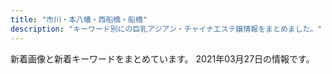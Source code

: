 ```yaml
---
title: "市川・本八幡・西船橋・船橋"
description: "キーワード別にの巨乳アジアン・チャイナエステ嬢情報をまとめました。"
---
```


新着画像と新着キーワードをまとめています。
2021年03月27日の情報です。

<DmmAffiliateIns />
<KeywordTable
  shops={
    [
    {
        "station": "\u4eac\u6210\u8239\u6a4b\u99c5",
        "url": "http://sminfvnda.xyz/",
        "name": "\u8309\u8389\u82b1",
        "img_links": [],
        "keywords": {}
    },
    {
        "url": "http://junpu.xyz.mn/",
        "keywords": {
            "F": 8,
            "87": 8,
            "C": 24,
            "88": 8,
            "86": 4,
            "D": 22,
            "85": 6,
            "G": 6,
            "91": 2,
            "E": 6,
            "83": 6
        },
        "station": "\u897f\u8239\u6a4b\u99c5",
        "img_links": [
            "http://junpu.xyz.mn/photos/sites/129/2019/11/2019112612382247-450x675.jpg",
            "http://junpu.xyz.mn/images/top.jpg",
            "http://junpu.xyz.mn/photos/sites/129/2020/07/2020070311075192.jpg",
            "http://junpu.xyz.mn/images/r3.jpg",
            "http://junpu.xyz.mn/photos/sites/129/2021/01/2021011113081255.jpg",
            "http://junpu.xyz.mn/photos/sites/129/2019/07/2019072615361857.jpg",
            "http://junpu.xyz.mn/photos/sites/129/2019/09/2019091210372889.jpg",
            "http://junpu.xyz.mn/images/r2.jpg",
            "http://junpu.xyz.mn/photos/sites/129/2021/02/2021022317462851.jpg",
            "http://junpu.xyz.mn/images/line2.jpg",
            "http://junpu.xyz.mn/images/end.png",
            "http://junpu.xyz.mn/photos/sites/129/2019/11/2019112612382247.jpg",
            "http://junpu.xyz.mn/images/r1.jpg",
            "http://junpu.xyz.mn/photos/sites/129/2019/09/2019090515262527.jpg",
            "http://junpu.xyz.mn/images/s_news.jpg",
            "http://junpu.xyz.mn/images/r4.jpg",
            "http://junpu.xyz.mn/photos/sites/129/2021/03/2021032413335454.jpg",
            "http://junpu.xyz.mn/photos/sites/129/2021/02/2021020114034474.jpg",
            "http://junpu.xyz.mn/photos/sites/129/2019/10/2019102512010655.jpg"
        ],
        "name": "\u30a8\u30ec\u30ca\u30c9\u30fc\u30eb"
    },
    {
        "keywords": {
            "F": 1,
            "D": 2,
            "91": 1,
            "92": 4,
            "90": 2,
            "E": 4,
            "88": 1
        },
        "img_links": [
            "http://happy.relaxnabi.com/css/staff/staff-10.jpg",
            "http://happy.relaxnabi.com/css/staff/staff017.jpg",
            "http://happy.relaxnabi.com/css/staff/staff-007.jpg",
            "http://happy.relaxnabi.com/css/nav/nav-004.png",
            "http://happy.relaxnabi.com/css/staff/staff000008-a.jpg",
            "http://happy.relaxnabi.com/css/top-03.png",
            "http://happy.relaxnabi.com/css/staff/staff0001.jpg",
            "http://happy.relaxnabi.com/css/nav/nav-002.png",
            "http://happy.relaxnabi.com/css/nav/nav-005.png",
            "http://happy.relaxnabi.com/css/staff/staff-007-a.jpg",
            "http://happy.relaxnabi.com/css/staff/staff-05.jpg",
            "http://happy.relaxnabi.com/css/staff/staff000003-a.jpg",
            "http://happy.relaxnabi.com/css/staff/staff017-a.jpg",
            "http://happy.relaxnabi.com/css/staff/staff000008.jpg",
            "http://happy.relaxnabi.com/css/staff/staff-05-a.jpg",
            "http://happy.relaxnabi.com/css/nav/nav-001.png",
            "http://happy.relaxnabi.com/css/nav/nav-006.png",
            "http://happy.relaxnabi.com/css/staff/staff-10-a.jpg",
            "http://happy.relaxnabi.com/css/tel01.png",
            "http://happy.relaxnabi.com/css/staff/staff-04-a.jpg",
            "http://happy.relaxnabi.com/css/staff/staff0001-a.jpg",
            "http://happy.relaxnabi.com/css/staff/staff-04.jpg",
            "http://happy.relaxnabi.com/css/staff/staff000003.jpg",
            "http://happy.relaxnabi.com/css/nav/nav-003.png",
            "http://happy.relaxnabi.com/css/top0001.png"
        ],
        "station": "JR\u8239\u6a4b\u99c5\u5317\u53e3",
        "url": "http://happy.relaxnabi.com/",
        "name": "\u30de\u30fc\u30e1\u30a4\u30c9"
    },
    {
        "keywords": {
            "F": 1,
            "D": 2
        },
        "name": "\u3055\u304f\u3089",
        "url": "http://stylelife.work/",
        "img_links": [
            "http://stylelife.work/Uploads/user/5e1d3400053fa.jpg",
            "http://stylelife.work/Uploads/user/5de74b74a4faa.jpg",
            "http://stylelife.work/Uploads/user/5e4101be77e18.jpg",
            "http://stylelife.work/Uploads/user/5deb614369ccd.jpg",
            "http://stylelife.work/Uploads/user/5ebf4ff2905f1.jpg",
            "http://stylelife.work/Uploads/user/5f3cd192667f4.jpg",
            "http://stylelife.work/Uploads/user/5e79901ca108f.jpg",
            "http://stylelife.work/Uploads/user/5ebf50cc42240.jpg",
            "http://stylelife.work/Uploads/user/60374ca1c2ba1.jpg",
            "http://stylelife.work/Public/Wap/picture/m-foot.png",
            "http://stylelife.work/Uploads/user/5de74b09394d7.jpg",
            "http://stylelife.work/Public/Wap/picture/sp-line.png",
            "http://stylelife.work/Public/Wap/picture/sp-staff-list.png",
            "http://stylelife.work/Uploads/user/60374cb511207.jpg",
            "http://stylelife.work/Uploads/user/5de74b9acbf92.jpg",
            "http://stylelife.work/Uploads/user/60374c946eeaa.jpg",
            "http://stylelife.work/ueditor/php/upload/image/20180712/1531374173659035.png",
            "http://stylelife.work/Public/Wap/picture/m-tel.png",
            "http://stylelife.work/ueditor/php/upload/image/20180712/1531367078235696.png",
            "http://stylelife.work/ueditor/php/upload/image/20180712/1531373827278035.png",
            "http://stylelife.work/Uploads/user/5ef9a9fd8cd20.jpg",
            "http://stylelife.work/Public/Wap/picture/staff-pc.png",
            "http://stylelife.work/Uploads/user/5dfc857c95e57.jpg",
            "http://stylelife.work/Uploads/user/5e68a1524c2d2.jpg",
            "http://stylelife.work/Uploads/user/60374ef4b24f4.jpg",
            "http://stylelife.work/Uploads/user/5e1d330613089.jpg",
            "http://stylelife.work/Uploads/user/60374cd308bf7.jpg",
            "http://stylelife.work/Uploads/user/60374b6e9f505.jpg",
            "http://stylelife.work/Uploads/user/5ebfa12d5429d.jpg",
            "http://stylelife.work/Uploads/user/5eb35a13a1df3.jpg",
            "http://stylelife.work/Uploads/user/60374c0661343.jpg"
        ],
        "station": "JR\u897f\u8239\u6a4b\u99c5\u5317\u53e3"
    },
    {
        "name": "Pink Love",
        "station": "JR\u8239\u6a4b\u99c5\u5317\u53e3",
        "url": "http://www.yumegokoro.esjp.info/",
        "img_links": [
            "http://www.yumegokoro.esjp.info/images/backBtn.png",
            "http://www.yumegokoro.esjp.info/files/021.jpg",
            "http://www.yumegokoro.esjp.info/images/header.png",
            "http://www.yumegokoro.esjp.info/files/012.jpg",
            "http://www.yumegokoro.esjp.info/images/concept.png",
            "http://www.yumegokoro.esjp.info/files/017.jpg",
            "http://www.yumegokoro.esjp.info/files/013.jpg",
            "http://www.yumegokoro.esjp.info/files/019-03.jpg",
            "http://www.yumegokoro.esjp.info/images/btnTop.png",
            "http://www.yumegokoro.esjp.info/files/012-03.jpg",
            "http://www.yumegokoro.esjp.info/files/013-02.jpg",
            "http://www.yumegokoro.esjp.info/files/021-02.jpg",
            "http://www.yumegokoro.esjp.info/files/020-02.jpg",
            "http://www.yumegokoro.esjp.info/files/020.jpg",
            "http://www.yumegokoro.esjp.info/files/004-02.jpg",
            "http://www.yumegokoro.esjp.info/files/011.jpg",
            "http://www.yumegokoro.esjp.info/images/time.png",
            "http://www.yumegokoro.esjp.info/images/barSystem.png",
            "http://www.yumegokoro.esjp.info/files/020-03.jpg",
            "http://www.yumegokoro.esjp.info/files/002.jpg",
            "http://www.yumegokoro.esjp.info/files/002-02.jpg",
            "http://www.yumegokoro.esjp.info/files/013-03.jpg",
            "http://www.yumegokoro.esjp.info/files/014.jpg",
            "http://www.yumegokoro.esjp.info/files/012-02.jpg",
            "http://www.yumegokoro.esjp.info/files/017-03.jpg",
            "http://www.yumegokoro.esjp.info/images/barLink.png",
            "http://www.yumegokoro.esjp.info/files/019-02.jpg",
            "http://www.yumegokoro.esjp.info/files/004-03.jpg",
            "http://www.yumegokoro.esjp.info/images/barProfile.png",
            "http://www.yumegokoro.esjp.info/images/contentBottom.jpg",
            "http://www.yumegokoro.esjp.info/images/barRecruit.png",
            "http://www.yumegokoro.esjp.info/images/barProfileSche.png",
            "http://www.yumegokoro.esjp.info/files/014-03.jpg",
            "http://www.yumegokoro.esjp.info/files/011-03.jpg",
            "http://www.yumegokoro.esjp.info/images/barAccess.png",
            "http://www.yumegokoro.esjp.info/images/barTherapist.png",
            "http://www.yumegokoro.esjp.info/files/014-02.jpg",
            "http://www.yumegokoro.esjp.info/files/019.jpg",
            "http://www.yumegokoro.esjp.info/files/021-03.jpg",
            "http://www.yumegokoro.esjp.info/files/004.jpg",
            "http://www.yumegokoro.esjp.info/files/002-03.jpg",
            "http://www.yumegokoro.esjp.info/files/011-02.jpg",
            "http://www.yumegokoro.esjp.info/images/barSchedule.png",
            "http://www.yumegokoro.esjp.info/files/017-02.jpg"
        ],
        "keywords": {
            "88": 4,
            "D": 40,
            "87": 36
        }
    },
    {
        "img_links": [
            "http://www.dokidoki.esjp.info/img/syst.jpg",
            "http://www.dokidoki.esjp.info/files/007.jpg",
            "http://www.dokidoki.esjp.info/img/rect.jpg",
            "http://www.dokidoki.esjp.info/img/stat.jpg",
            "http://www.dokidoki.esjp.info/img/top.jpg",
            "http://www.dokidoki.esjp.info/img/nn.jpg",
            "http://www.dokidoki.esjp.info/img/stal.png",
            "http://www.dokidoki.esjp.info/img/fla.jpg",
            "http://www.dokidoki.esjp.info/img/lint.jpg",
            "http://www.dokidoki.esjp.info/files/001.jpg",
            "http://www.dokidoki.esjp.info/img/eve.jpg",
            "http://www.dokidoki.esjp.info/img/noo.png",
            "http://www.dokidoki.esjp.info/img/rot.jpg",
            "http://www.dokidoki.esjp.info/img/acct.jpg",
            "http://www.dokidoki.esjp.info/files/011.jpg",
            "http://www.dokidoki.esjp.info/files/004.jpg",
            "http://www.dokidoki.esjp.info/files/010.jpg",
            "http://www.dokidoki.esjp.info/files/002.jpg"
        ],
        "name": "\u30c9\u30ad\u30c9\u30ad\u30cf\u30cb\u30fc",
        "url": "http://www.dokidoki.esjp.info/",
        "station": "JR\u8239\u6a4b\u99c5\u5317\u53e3",
        "keywords": {
            "87": 5,
            "C": 1,
            "86": 1,
            "D": 5
        }
    },
    {
        "url": "http://es-massage.info/",
        "station": "JR\u897f\u8239\u6a4b\u99c5\u5357\u53e3",
        "img_links": [
            "http://es-massage.info/wp-content/uploads/2021/02/2daa3be5c9da099fee0448647087d74c-722x1024.jpg",
            "http://es-massage.info/wp-content/uploads/2021/02/89d17e5433697f3062d341d2ab31308e-730x1024.jpg",
            "http://es-massage.info/wp-content/uploads/2021/02/f150534b559de6124dce0eaa1cfdf290-722x1024.jpg",
            "http://es-massage.info/wp-content/uploads/2019/03/c3dc6ab90966d6cc73491056f668516d-745x1024.jpg",
            "http://es-massage.info/wp-content/uploads/2021/03/265d5ef610b034ecb3850483cf090f3c.jpg",
            "http://es-massage.info/wp-content/uploads/2021/02/ae895c3a85b37b5db4dcb93326cbd04d-500x750.jpg",
            "http://es-massage.info/wp-content/uploads/2021/03/fa0ef9b192fa87f9ee5013c5e1c3bcc7-500x750.jpg",
            "http://es-massage.info/wp-content/uploads/2021/02/2c9361182f3c1d2ed58bf1cc0ea7b0d2-500x750.jpg",
            "http://es-massage.info/wp-content/uploads/2019/03/c3dc6ab90966d6cc73491056f668516d.jpg",
            "http://es-massage.info/wp-content/uploads/2021/02/ae895c3a85b37b5db4dcb93326cbd04d-745x1024.jpg",
            "http://es-massage.info/wp-content/uploads/2021/02/3d21df65a2be53218994fa7e3b383bd2-500x750.jpg",
            "http://es-massage.info/wp-content/uploads/2021/03/265d5ef610b034ecb3850483cf090f3c-500x750.jpg",
            "http://es-massage.info/wp-content/uploads/2021/03/80b0032242dcec2f1913d3e78b6ca170.jpg",
            "http://es-massage.info/wp-content/uploads/2021/02/f83b4ffb58cae56efa5cf86625340252-500x750.jpg",
            "http://es-massage.info/wp-content/uploads/2021/02/68ba0f1db1b8cdd88e360d06f49f1ba6-500x750.jpg",
            "http://es-massage.info/wp-content/uploads/2020/06/3c114f47a044f2ddad2fd017aa2b19cf-500x750.jpg",
            "http://es-massage.info/wp-content/uploads/2019/03/0c4d0538c251234bc70697ec7cf8cc97.jpg",
            "http://es-massage.info/wp-content/uploads/2019/11/4fad70a18793b8dfb7a63f4939e51f94.jpg",
            "http://es-massage.info/wp-content/uploads/2020/06/0fd60f0c72ad85b96635ef3d4e152bd6-500x750.jpg",
            "http://es-massage.info/wp-content/uploads/2021/03/80b0032242dcec2f1913d3e78b6ca170-500x750.jpg",
            "http://es-massage.info/wp-content/uploads/2021/02/2c9361182f3c1d2ed58bf1cc0ea7b0d2-722x1024.jpg",
            "http://es-massage.info/wp-content/uploads/2019/03/b85ae819f481b37cad8d1548de5893cc.jpg",
            "http://es-massage.info/wp-content/uploads/2021/02/f150534b559de6124dce0eaa1cfdf290-500x750.jpg",
            "http://es-massage.info/wp-content/uploads/2021/02/7919c4f04bb9437ae74342af0c64178d.jpg",
            "http://es-massage.info/wp-content/uploads/2018/10/g1.jpg",
            "http://es-massage.info/wp-content/themes/template-salon2/images/noimg.jpg",
            "http://es-massage.info/wp-content/uploads/2020/09/c42007567c6d14bbd829c1d4ae5b8d4c-500x750.jpg",
            "http://es-massage.info/wp-content/uploads/2021/02/2daa3be5c9da099fee0448647087d74c.jpg",
            "http://es-massage.info/wp-content/uploads/2021/02/68ba0f1db1b8cdd88e360d06f49f1ba6-212x300.jpg",
            "http://es-massage.info/wp-content/uploads/2021/02/2daa3be5c9da099fee0448647087d74c-500x750.jpg",
            "http://es-massage.info/wp-content/uploads/2020/04/61c10e6ea6f68bf8c90d4ae7d8d0830a.jpg",
            "http://es-massage.info/wp-content/uploads/2018/10/g4.jpg",
            "http://es-massage.info/wp-content/uploads/2019/03/0c4d0538c251234bc70697ec7cf8cc97-220x300.jpg",
            "http://es-massage.info/wp-content/uploads/2019/03/0c4d0538c251234bc70697ec7cf8cc97-500x750.jpg",
            "http://es-massage.info/wp-content/uploads/2021/02/0dec01c1f988eb8eca6e4dbf73dba497.jpg",
            "http://es-massage.info/wp-content/uploads/2021/02/7919c4f04bb9437ae74342af0c64178d-500x750.jpg",
            "http://es-massage.info/wp-content/uploads/2020/11/22a4454706dfc7d506005718bdeaf744-214x300.jpg",
            "http://es-massage.info/wp-content/uploads/2021/02/3d21df65a2be53218994fa7e3b383bd2-207x300.jpg",
            "http://es-massage.info/wp-content/uploads/2020/04/61c10e6ea6f68bf8c90d4ae7d8d0830a-500x750.jpg",
            "http://es-massage.info/wp-content/uploads/2021/03/f4811d331623d3f6e590e934b3e7ddc9-218x300.jpg",
            "http://es-massage.info/wp-content/uploads/2018/10/g3.jpg",
            "http://es-massage.info/wp-content/uploads/2020/11/ec2088a7c961625f55b8f19773ea6d06-1-214x300.jpg",
            "http://es-massage.info/wp-content/uploads/2020/09/f4811d331623d3f6e590e934b3e7ddc9.jpg",
            "http://es-massage.info/wp-content/uploads/2021/03/f4811d331623d3f6e590e934b3e7ddc9-500x750.jpg",
            "http://es-massage.info/wp-content/uploads/2021/02/71dc8030f59f0b732359be008c0cf99a.jpg",
            "http://es-massage.info/wp-content/uploads/2019/03/c3dc6ab90966d6cc73491056f668516d-500x750.jpg",
            "http://es-massage.info/wp-content/uploads/2021/02/6fa3b7862db18d956a1cde1942b75408-205x300.jpg",
            "http://es-massage.info/wp-content/uploads/2021/03/80b0032242dcec2f1913d3e78b6ca170-214x300.jpg",
            "http://es-massage.info/wp-content/uploads/2021/02/0dec01c1f988eb8eca6e4dbf73dba497-500x750.jpg",
            "http://es-massage.info/wp-content/uploads/2020/11/4842d636713333eba3b14eebf302cc1b-1-722x1024.jpg",
            "http://es-massage.info/wp-content/uploads/2019/10/3eec6cc0e85788ff3ceabceee29f9870.jpg",
            "http://es-massage.info/wp-content/uploads/2021/02/8b21e9d00752169b79ff946575142f59-500x750.jpg",
            "http://es-massage.info/wp-content/uploads/2020/06/bd28ddc548208ab1afe0db2cc76decab-500x750.jpg",
            "http://es-massage.info/wp-content/uploads/2021/02/0ef7f1f9a36ecbbef9c5a949c70d788f-218x300.jpg",
            "http://es-massage.info/wp-content/uploads/2021/02/89d17e5433697f3062d341d2ab31308e.jpg",
            "http://es-massage.info/wp-content/uploads/2021/02/7919c4f04bb9437ae74342af0c64178d-216x300.jpg",
            "http://es-massage.info/wp-content/uploads/2019/03/b85ae819f481b37cad8d1548de5893cc-223x300.jpg",
            "http://es-massage.info/wp-content/uploads/2021/03/187232fb98eac53cd9935a4a35d04597-212x300.jpg",
            "http://es-massage.info/wp-content/uploads/2019/11/4fad70a18793b8dfb7a63f4939e51f94-500x750.jpg",
            "http://es-massage.info/wp-content/uploads/2020/06/bd28ddc548208ab1afe0db2cc76decab.jpg",
            "http://es-massage.info/wp-content/uploads/2021/02/8b21e9d00752169b79ff946575142f59.jpg",
            "http://es-massage.info/wp-content/uploads/2020/11/393e50c509ac7af9537aa8ebd908d0bb-214x300.jpg",
            "http://es-massage.info/wp-content/uploads/2021/03/fa0ef9b192fa87f9ee5013c5e1c3bcc7.jpg",
            "http://es-massage.info/wp-content/uploads/2020/06/3c114f47a044f2ddad2fd017aa2b19cf.jpg",
            "http://es-massage.info/wp-content/uploads/2019/10/32cbcf100bc89043ce106a68ba8535ea.jpg",
            "http://es-massage.info/wp-content/uploads/2021/03/4a0fd2fce2350454efc4f282d2fcc97b-500x750.jpg",
            "http://es-massage.info/wp-content/uploads/2021/03/187232fb98eac53cd9935a4a35d04597-500x750.jpg",
            "http://es-massage.info/wp-content/uploads/2018/12/ce6acdedea0cab635b18cd82f697bf3a-218x300.jpg",
            "http://es-massage.info/wp-content/uploads/2021/02/8b21e9d00752169b79ff946575142f59-722x1024.jpg",
            "http://es-massage.info/wp-content/uploads/2021/02/f150534b559de6124dce0eaa1cfdf290.jpg",
            "http://es-massage.info/wp-content/uploads/2021/03/4a0fd2fce2350454efc4f282d2fcc97b.jpg",
            "http://es-massage.info/wp-content/uploads/2020/11/4842d636713333eba3b14eebf302cc1b-1-500x750.jpg",
            "http://es-massage.info/wp-content/uploads/2021/03/f4811d331623d3f6e590e934b3e7ddc9.jpg",
            "http://es-massage.info/wp-content/uploads/2021/03/187232fb98eac53cd9935a4a35d04597.jpg",
            "http://es-massage.info/wp-content/uploads/2021/02/9fac07593910d80276531dd93a7855a6-500x750.jpg",
            "http://es-massage.info/wp-content/uploads/2021/02/f83b4ffb58cae56efa5cf86625340252.jpg",
            "http://es-massage.info/wp-content/uploads/2019/10/32cbcf100bc89043ce106a68ba8535ea-500x750.jpg",
            "http://es-massage.info/wp-content/themes/template-salon2/images/main1.jpg",
            "http://es-massage.info/wp-content/uploads/2021/02/71dc8030f59f0b732359be008c0cf99a-500x750.jpg",
            "http://es-massage.info/wp-content/uploads/2018/10/g2.jpg",
            "http://es-massage.info/wp-content/uploads/2021/02/68ba0f1db1b8cdd88e360d06f49f1ba6.jpg",
            "http://es-massage.info/wp-content/uploads/2021/02/89d17e5433697f3062d341d2ab31308e-500x750.jpg",
            "http://es-massage.info/wp-content/uploads/2020/06/0fd60f0c72ad85b96635ef3d4e152bd6.jpg",
            "http://es-massage.info/wp-content/uploads/2021/02/3d21df65a2be53218994fa7e3b383bd2.jpg",
            "http://es-massage.info/wp-content/uploads/2021/02/9fac07593910d80276531dd93a7855a6.jpg",
            "http://es-massage.info/wp-content/uploads/2020/09/f4811d331623d3f6e590e934b3e7ddc9-500x750.jpg",
            "http://es-massage.info/wp-content/uploads/2021/02/ae895c3a85b37b5db4dcb93326cbd04d.jpg",
            "http://es-massage.info/wp-content/uploads/2021/02/d19b31fca6f1b113d6945614e77f1613-214x300.jpg",
            "http://es-massage.info/wp-content/themes/template-salon2/images/bnr.jpg",
            "http://es-massage.info/wp-content/themes/template-salon2/images/header-tel.png",
            "http://es-massage.info/wp-content/uploads/2021/03/fa0ef9b192fa87f9ee5013c5e1c3bcc7-212x300.jpg",
            "http://es-massage.info/wp-content/uploads/2021/02/33eb59dafe6bf36b78994703e0d22f47-234x300.jpg",
            "http://es-massage.info/wp-content/uploads/2021/02/5d212ce2543c87f9ebee5c4251a7e224-214x300.jpg",
            "http://es-massage.info/wp-content/uploads/2019/03/b85ae819f481b37cad8d1548de5893cc-500x750.jpg",
            "http://es-massage.info/wp-content/uploads/2019/10/3eec6cc0e85788ff3ceabceee29f9870-500x750.jpg",
            "http://es-massage.info/wp-content/uploads/2021/03/187232fb98eac53cd9935a4a35d04597-722x1024.jpg",
            "http://es-massage.info/wp-content/uploads/2019/10/32cbcf100bc89043ce106a68ba8535ea-214x300.jpg"
        ],
        "name": "Vivid \u30d3\u30d3\u30c3\u30c9",
        "keywords": {
            "D": 3,
            "\u30bb\u30af\u30b7\u30fc": 8,
            "\u5de8\u4e73": 2,
            "E": 70,
            "F": 4,
            "\u4e73": 2
        }
    },
    {
        "img_links": [
            "http://es-suzune.com/staffPhoto/s20210321205259.jpg",
            "http://es-suzune.com/staffPhoto/b20200827113054.jpg",
            "http://es-suzune.com/staffPhoto/s20210216224004.jpg",
            "http://es-suzune.com/images/store/01.jpg",
            "http://es-suzune.com/staffPhoto/s20210219195922.jpg",
            "http://es-suzune.com/uploadfiles/images/chuntian3_%E5%89%AF%E6%9C%AC.jpg",
            "http://es-suzune.com/staffPhoto/s20210103222814.jpg",
            "http://es-suzune.com/staffPhoto/s20210312135744.jpg",
            "http://es-suzune.com/staffPhoto/s20191115141808.jpg",
            "http://es-suzune.com/uploadfiles/images/campaignEsSuzune1.jpg",
            "http://es-suzune.com/images/showIndex.jpg",
            "http://es-suzune.com/images/store/04.jpg",
            "http://es-suzune.com/staffPhoto/s20210103222830.jpg",
            "http://es-suzune.com/staffPhoto/b20191115141808.jpg",
            "http://es-suzune.com/staffPhoto/b20200827113545.jpg",
            "http://es-suzune.com/staffPhoto/s20210321204814.jpg",
            "http://es-suzune.com/staffPhoto/s20210217223611.jpg",
            "http://es-suzune.com/images/access/02.png",
            "http://es-suzune.com/uploadfiles/images/chuntian1_%E5%89%AF%E6%9C%AC.jpg",
            "http://es-suzune.com/staffPhoto/b20210321204814.jpg",
            "http://es-suzune.com/images/access/03.png",
            "http://es-suzune.com/staffPhoto/s20210309194137.jpg",
            "http://es-suzune.com/staffPhoto/b20210323171743.jpg",
            "http://es-suzune.com/staffPhoto/b20210216224004.jpg",
            "http://es-suzune.com/staffPhoto/s20210217223637.jpg",
            "http://es-suzune.com/staffPhoto/s20210309194151.jpg",
            "http://es-suzune.com/staffPhoto/s20210310164226.jpg",
            "http://es-suzune.com/staffPhoto/s20201007170536.jpg",
            "http://es-suzune.com/staffPhoto/b20210219195907.jpg",
            "http://es-suzune.com/images/store/03.jpg",
            "http://es-suzune.com/staffPhoto/s20210219195907.jpg",
            "http://es-suzune.com/staffPhoto/s20210310163414.jpg",
            "http://es-suzune.com/staffPhoto/s20210217223343.jpg",
            "http://es-suzune.com/staffPhoto/s20210310163333.jpg",
            "http://es-suzune.com/staffPhoto/s20201007170432.jpg",
            "http://es-suzune.com/staffPhoto/b20200827113331.jpg",
            "http://es-suzune.com/images/access/01.png",
            "http://es-suzune.com/staffPhoto/b20210312135744.jpg",
            "http://es-suzune.com/staffPhoto/s20200827113331.jpg",
            "http://es-suzune.com/images/showContent.jpg",
            "http://es-suzune.com/staffPhoto/b20201007170432.jpg",
            "http://es-suzune.com/staffPhoto/s20200724144017.jpg",
            "http://es-suzune.com/staffPhoto/b20210103222814.jpg",
            "http://es-suzune.com/staffPhoto/s20200724144036.jpg",
            "http://es-suzune.com/images/store/02.jpg",
            "http://es-suzune.com/staffPhoto/b20210309194137.jpg",
            "http://es-suzune.com/staffPhoto/s20210217223841.jpg",
            "http://es-suzune.com/staffPhoto/b20200724144017.jpg",
            "http://es-suzune.com/staffPhoto/s20210219195936.jpg",
            "http://es-suzune.com/staffPhoto/b20210310163333.jpg",
            "http://es-suzune.com/uploadfiles/images/courseEsSuzune.jpg",
            "http://es-suzune.com/staffPhoto/s20210323171743.jpg",
            "http://es-suzune.com/staffPhoto/s20200827113545.jpg",
            "http://es-suzune.com/staffPhoto/s20200827113054.jpg",
            "http://es-suzune.com/images/access/05.png",
            "http://es-suzune.com/staffPhoto/s20210217223442.jpg"
        ],
        "name": "\u9234\u97f3-\u3059\u305a\u306d-",
        "url": "http://es-suzune.com/",
        "station": "JR\u897f\u8239\u6a4b\u99c5\u5357\u53e3",
        "keywords": {
            "F": 2,
            "E": 2,
            "\u30bb\u30af\u30b7\u30fc": 5
        }
    },
    {
        "station": "\u4eac\u6210\u516b\u5e61\u99c5\u5317\u53e3",
        "img_links": [
            "http://aroma-esthe.info/images/tit-sub5.jpg",
            "http://aroma-esthe.info/images/tit-sub1.jpg",
            "http://aroma-esthe.info/images/b-online.png",
            "http://aroma-esthe.info/images/r3.jpg",
            "http://aroma-esthe.info/images/m2.jpg",
            "http://aroma-esthe.info/images/r4.jpg",
            "http://aroma-esthe.info/images/m1.jpg",
            "http://aroma-esthe.info/images/slider-img001.jpg",
            "http://aroma-esthe.info/images/m3.jpg",
            "http://aroma-esthe.info/images/slider-img003.jpg",
            "http://aroma-esthe.info/link/menlog.jpg",
            "http://aroma-esthe.info/images/kan.jpg",
            "http://aroma-esthe.info/images/slider-img002.jpg",
            "http://aroma-esthe.info/images/b-tel.png",
            "http://aroma-esthe.info/images/tit-sub6.jpg",
            "http://aroma-esthe.info/images/tit-sub3.jpg",
            "http://aroma-esthe.info/images/m4.jpg",
            "http://aroma-esthe.info/images/cg01.jpg",
            "http://aroma-esthe.info/images/qr.jpg",
            "http://aroma-esthe.info/images/r2.jpg",
            "http://aroma-esthe.info/images/r1.jpg",
            "http://aroma-esthe.info/images/tit-sub4.jpg",
            "http://aroma-esthe.info/images/cg03.jpg",
            "http://aroma-esthe.info/images/tit-sub2.jpg",
            "http://aroma-esthe.info/images/cg02.jpg",
            "http://aroma-esthe.info/images/cg05.jpg"
        ],
        "url": "http://aroma-esthe.info/",
        "name": "Happy Bell",
        "keywords": {
            "86": 8,
            "D": 6
        }
    },
    {
        "station": "JR\u672c\u516b\u5e61\u99c5\u5317\u53e3",
        "keywords": {
            "87": 5,
            "C": 1,
            "86": 1,
            "D": 5
        },
        "url": "http://www.club.relaxjp.info/",
        "name": "\u30d5\u30a7\u30a2\u30ea\u30fc",
        "img_links": [
            "http://www.club.relaxjp.info/images/interior_t.png",
            "http://www.club.relaxjp.info/images/sys3.png",
            "http://www.club.relaxjp.info/images/b1.jpg",
            "http://www.club.relaxjp.info/files/014.jpg",
            "http://www.club.relaxjp.info/files/015-02.jpg",
            "http://www.club.relaxjp.info/files/009-02.jpg",
            "http://www.club.relaxjp.info/images/rec1.png",
            "http://www.club.relaxjp.info/files/015.jpg",
            "http://www.club.relaxjp.info/images/int1.png",
            "http://www.club.relaxjp.info/images/ta.jpg",
            "http://www.club.relaxjp.info/images/line.png",
            "http://www.club.relaxjp.info/images/link_t.png",
            "http://www.club.relaxjp.info/files/013.jpg",
            "http://www.club.relaxjp.info/files/004-02.jpg",
            "http://www.club.relaxjp.info/images/b2.jpg",
            "http://www.club.relaxjp.info/images/staff_t.png",
            "http://www.club.relaxjp.info/files/013-02.jpg",
            "http://www.club.relaxjp.info/files/004.jpg",
            "http://www.club.relaxjp.info/images/int2.png",
            "http://www.club.relaxjp.info/files/009.jpg",
            "http://www.club.relaxjp.info/images/rec2.png",
            "http://www.club.relaxjp.info/images/mobile.jpg",
            "http://www.club.relaxjp.info/files/014-02.jpg",
            "http://www.club.relaxjp.info/images/sys1.png",
            "http://www.club.relaxjp.info/images/head.jpg",
            "http://www.club.relaxjp.info/files/007.jpg",
            "http://www.club.relaxjp.info/images/sys2.png",
            "http://www.club.relaxjp.info/files/007-02.jpg"
        ]
    },
    {
        "name": "\u6975\u4e0a\u7f8e\u4eba",
        "img_links": [
            "http://www.gokujobijin.iesjp.com/images/nav-005.png",
            "http://www.gokujobijin.iesjp.com/images/top003.png",
            "http://www.gokujobijin.iesjp.com/files/002.jpg",
            "http://www.gokujobijin.iesjp.com/images/nav-004.png",
            "http://www.gokujobijin.iesjp.com/files/002-02.jpg",
            "http://www.gokujobijin.iesjp.com/files/001.jpg",
            "http://www.gokujobijin.iesjp.com/images/nav-001.png",
            "http://www.gokujobijin.iesjp.com/images/top02-left.png",
            "http://www.gokujobijin.iesjp.com/images/s1.jpg",
            "http://www.gokujobijin.iesjp.com/images/nav-006.png",
            "http://www.gokujobijin.iesjp.com/files/004-02.jpg",
            "http://www.gokujobijin.iesjp.com/files/007.jpg",
            "http://www.gokujobijin.iesjp.com/files/001-02.jpg",
            "http://www.gokujobijin.iesjp.com/files/007-02.jpg",
            "http://www.gokujobijin.iesjp.com/images/nav-003.png",
            "http://www.gokujobijin.iesjp.com/files/005-02.jpg",
            "http://www.gokujobijin.iesjp.com/images/osusume01.png",
            "http://www.gokujobijin.iesjp.com/files/006.jpg",
            "http://www.gokujobijin.iesjp.com/images/nav-002.png",
            "http://www.gokujobijin.iesjp.com/files/005.jpg",
            "http://www.gokujobijin.iesjp.com/files/004.jpg",
            "http://www.gokujobijin.iesjp.com/images/top01.png",
            "http://www.gokujobijin.iesjp.com/files/006-02.jpg",
            "http://www.gokujobijin.iesjp.com/images/tel.png"
        ],
        "url": "http://www.gokujobijin.iesjp.com/",
        "keywords": {
            "86": 1,
            "D": 6,
            "87": 5
        },
        "station": "JR\u8239\u6a4b\u99c5\u5317\u53e3"
    },
    {
        "url": "http://www.shizuka.mensnv.com/",
        "keywords": {
            "C": 3,
            "86": 3,
            "85": 3,
            "88": 3,
            "D": 9,
            "84": 3
        },
        "img_links": [
            "http://www.shizuka.mensnv.com/img/glo_04_off.jpg",
            "http://www.shizuka.mensnv.com/img/glo_01_off.jpg",
            "http://www.shizuka.mensnv.com/img/top-h5R2.jpg",
            "http://www.shizuka.mensnv.com/img/glo_03_off.jpg",
            "http://www.shizuka.mensnv.com/files/001.jpg",
            "http://www.shizuka.mensnv.com/img/footer-top_off.jpg",
            "http://www.shizuka.mensnv.com/img/glo_05_off.jpg",
            "http://www.shizuka.mensnv.com/img/top-course_off.jpg",
            "http://www.shizuka.mensnv.com/img/glo_02_off.jpg",
            "http://www.shizuka.mensnv.com/files/002.jpg",
            "http://www.shizuka.mensnv.com/files/001-03.jpg",
            "http://www.shizuka.mensnv.com/files/004.jpg",
            "http://www.shizuka.mensnv.com/files/004-02.jpg",
            "http://www.shizuka.mensnv.com/img/bnr-02_off.jpg",
            "http://www.shizuka.mensnv.com/files/001-02.jpg",
            "http://www.shizuka.mensnv.com/files/002-02.jpg",
            "http://www.shizuka.mensnv.com/img/glo_06_off.jpg",
            "http://www.shizuka.mensnv.com/img/icon_tel.png",
            "http://www.shizuka.mensnv.com/img/h4-top.jpg",
            "http://www.shizuka.mensnv.com/files/003-02.jpg",
            "http://www.shizuka.mensnv.com/files/002-03.jpg",
            "http://www.shizuka.mensnv.com/img/top-h5R.jpg",
            "http://www.shizuka.mensnv.com/img/slider/1.jpg",
            "http://www.shizuka.mensnv.com/img/slider/2.jpg",
            "http://www.shizuka.mensnv.com/img/2top-course_off.jpg",
            "http://www.shizuka.mensnv.com/files/003-03.jpg",
            "http://www.shizuka.mensnv.com/files/004-03.jpg",
            "http://www.shizuka.mensnv.com/img/slider/3.jpg",
            "http://www.shizuka.mensnv.com/files/003.jpg",
            "http://www.shizuka.mensnv.com/img/bnr-01_off.jpg"
        ],
        "station": "\u672c\u516b\u5e61\u99c5\u5357\u53e3",
        "name": "\u9759\uff5e\u3057\u305a\u304b\uff5e"
    },
    {
        "name": "\u30ab\u30e9\u30d5\u30eb",
        "keywords": {},
        "station": "JR\u897f\u8239\u6a4b\u99c5\u5317\u53e3",
        "url": "https://colorful.iest.info/",
        "img_links": []
    },
    {
        "url": "http://momo.rankuens.com/",
        "station": "JR\u897f\u8239\u6a4b\u99c5\u5357\u53e3",
        "keywords": {
            "C": 6,
            "D": 2,
            "E": 1,
            "89": 2,
            "92": 1
        },
        "name": "\u3082\u3082\u3061\u3083\u3093",
        "img_links": [
            "http://momo.rankuens.com/css/head.jpg",
            "http://momo.rankuens.com/css/staff/staff02.jpg",
            "http://momo.rankuens.com/css/staff/staff03.jpg",
            "http://momo.rankuens.com/css/staff/staff01.jpg",
            "http://momo.rankuens.com/css/top01.jpg",
            "http://momo.rankuens.com/css/foot.jpg",
            "http://momo.rankuens.com/images/call.png"
        ]
    },
    {
        "url": "http://t-rakuen.work/",
        "img_links": [
            "http://t-rakuen.work/img/yuna1.jpg",
            "http://t-rakuen.work/img/rina1.jpg",
            "http://t-rakuen.work/img/rika1.jpg",
            "http://t-rakuen.work/staff/risa.jpg",
            "http://t-rakuen.work/img/nao1.jpg",
            "http://t-rakuen.work/staff/rina.jpg",
            "http://t-rakuen.work/staff/kasumi.jpg",
            "http://t-rakuen.work/staff/mimi.jpg",
            "http://t-rakuen.work/img/hikaru1.jpg",
            "http://t-rakuen.work/img/nami1.jpg",
            "http://t-rakuen.work/img/rena1.jpg",
            "http://t-rakuen.work/img/mimi1.jpg",
            "http://t-rakuen.work/staff/rei.jpg",
            "http://t-rakuen.work/staff/koko.jpg",
            "http://t-rakuen.work/staff/nao.jpg",
            "http://t-rakuen.work/staff/hikaru.jpg",
            "http://t-rakuen.work/staff/yumi.jpg",
            "http://t-rakuen.work/images/b1.jpg",
            "http://t-rakuen.work/staff/aki.jpg",
            "http://t-rakuen.work/img/ruru1.jpg",
            "http://t-rakuen.work/images/sys4.jpg",
            "http://t-rakuen.work/images/interior_t.jpg",
            "http://t-rakuen.work/img/natumi1.jpg",
            "http://t-rakuen.work/img/miyu1.jpg",
            "http://t-rakuen.work/img/kasumi1.jpg",
            "http://t-rakuen.work/img/ayaka1.jpg",
            "http://t-rakuen.work/images/news.png",
            "http://t-rakuen.work/staff/ruru.jpg",
            "http://t-rakuen.work/staff/mika.jpg",
            "http://t-rakuen.work/img/risa1.jpg",
            "http://t-rakuen.work/images/int2.png",
            "http://t-rakuen.work/img/haruna1.jpg",
            "http://t-rakuen.work/staff/hana.jpg",
            "http://t-rakuen.work/staff/momo.jpg",
            "http://t-rakuen.work/images/head.jpg",
            "http://t-rakuen.work/img/yuyu1.jpg",
            "http://t-rakuen.work/staff/yuna.jpg",
            "http://t-rakuen.work/img/ai1.jpg",
            "http://t-rakuen.work/img/riri1.jpg",
            "http://t-rakuen.work/staff/natumi.jpg",
            "http://t-rakuen.work/img/aki1.jpg",
            "http://t-rakuen.work/images/sys3.jpg",
            "http://t-rakuen.work/images/int1.png",
            "http://t-rakuen.work/images/staff_t.jpg",
            "http://t-rakuen.work/img/miya1.jpg",
            "http://t-rakuen.work/images/rec1.jpg",
            "http://t-rakuen.work/staff/rika.jpg",
            "http://t-rakuen.work/images/news_t.jpg",
            "http://t-rakuen.work/img/rara1.jpg",
            "http://t-rakuen.work/images/b2.jpg",
            "http://t-rakuen.work/img/mika1.jpg",
            "http://t-rakuen.work/img/hana1.jpg",
            "http://t-rakuen.work/staff/nene.jpg",
            "http://t-rakuen.work/staff/haru.jpg",
            "http://t-rakuen.work/staff/yuyu.jpg",
            "http://t-rakuen.work/img/nene1.jpg",
            "http://t-rakuen.work/img/sara1.jpg",
            "http://t-rakuen.work/img/rio1.jpg",
            "http://t-rakuen.work/images/sys2.jpg",
            "http://t-rakuen.work/img/kiki1.jpg",
            "http://t-rakuen.work/staff/rio.jpg",
            "http://t-rakuen.work/img/koko1.jpg",
            "http://t-rakuen.work/img/kasumi2.jpg",
            "http://t-rakuen.work/staff/kiki.jpg",
            "http://t-rakuen.work/staff/ai.jpg",
            "http://t-rakuen.work/staff/nami.jpg",
            "http://t-rakuen.work/staff/riri.jpg",
            "http://t-rakuen.work/img/haru1.jpg",
            "http://t-rakuen.work/img/yumi1.jpg",
            "http://t-rakuen.work/img/emi1.jpg",
            "http://t-rakuen.work/img/momo1.jpg",
            "http://t-rakuen.work/staff/rena.jpg",
            "http://t-rakuen.work/img/rei1.jpg",
            "http://t-rakuen.work/staff/ayaka.jpg",
            "http://t-rakuen.work/staff/rara.jpg",
            "http://t-rakuen.work/images/rec2.jpg",
            "http://t-rakuen.work/staff/emi.jpg",
            "http://t-rakuen.work/staff/miya.jpg",
            "http://t-rakuen.work/staff/haruna.jpg",
            "http://t-rakuen.work/staff/miyu.jpg"
        ],
        "name": "\u53f0\u5317\u697d\u5712",
        "keywords": {},
        "station": "JR\u897f\u8239\u6a4b\u99c5\u5357\u53e3"
    },
    {
        "name": "Rainbow\uff5e\u30ec\u30a4\u30f3\u30dc\u30fc\uff5e",
        "station": "JR\u8239\u6a4b\u99c5\u5317\u53e3",
        "keywords": {
            "D": 6,
            "C": 19,
            "87": 6,
            "86": 4,
            "85": 2
        },
        "img_links": [
            "http://www.rainbow-relax.xyz/files/004.jpg",
            "http://www.rainbow-relax.xyz/images/slider/2.jpg",
            "http://www.rainbow-relax.xyz/img/ttl_news.png",
            "http://www.rainbow-relax.xyz/img/btn_side_mobile.jpg",
            "http://www.rainbow-relax.xyz/files/004-02.jpg",
            "http://www.rainbow-relax.xyz/files/003.jpg",
            "http://www.rainbow-relax.xyz/img/ttl_info.png",
            "http://www.rainbow-relax.xyz/files/006.jpg",
            "http://www.rainbow-relax.xyz/files/002.jpg",
            "http://www.rainbow-relax.xyz/images/slider/3.jpg",
            "http://www.rainbow-relax.xyz/files/002-02.jpg",
            "http://www.rainbow-relax.xyz/img/tel.png",
            "http://www.rainbow-relax.xyz/img/goback.jpg",
            "http://www.rainbow-relax.xyz/img/pickup.jpg",
            "http://www.rainbow-relax.xyz/files/005.jpg",
            "http://www.rainbow-relax.xyz/files/003-02.jpg",
            "http://www.rainbow-relax.xyz/files/001.jpg",
            "http://www.rainbow-relax.xyz/images/slider/1.jpg",
            "http://www.rainbow-relax.xyz/files/005-02.jpg",
            "http://www.rainbow-relax.xyz/files/006-02.jpg",
            "http://www.rainbow-relax.xyz/files/001-02.jpg"
        ],
        "url": "http://www.rainbow-relax.xyz/"
    },
    {
        "img_links": [
            "http://pinklady-esthe.net/img/t5.jpg",
            "http://pinklady-esthe.net/img/t4.jpg",
            "http://pinklady-esthe.net/img/f1.jpg",
            "http://pinklady-esthe.net/img/t3.jpg",
            "http://pinklady-esthe.net/img/sm.jpg",
            "http://pinklady-esthe.net/img/top.jpg",
            "http://pinklady-esthe.net/img/r3.jpg",
            "http://pinklady-esthe.net/img/t2.jpg",
            "http://pinklady-esthe.net/img/st6.jpg",
            "http://pinklady-esthe.net/img/noo.png",
            "http://pinklady-esthe.net/img/no.png",
            "http://pinklady-esthe.net/img/stt3.jpg",
            "http://pinklady-esthe.net/img/r2.jpg",
            "http://pinklady-esthe.net/img/stt1.jpg",
            "http://pinklady-esthe.net/img/st1.jpg",
            "http://pinklady-esthe.net/img/st3.jpg",
            "http://pinklady-esthe.net/img/st2.jpg",
            "http://pinklady-esthe.net/img/st4.jpg",
            "http://pinklady-esthe.net/img/r4.jpg",
            "http://pinklady-esthe.net/img/t1.jpg",
            "http://pinklady-esthe.net/img/t6.jpg",
            "http://pinklady-esthe.net/img/st5.jpg",
            "http://pinklady-esthe.net/img/r1.jpg"
        ],
        "url": "http://pinklady-esthe.net/",
        "station": "JR\u8239\u6a4b\u99c5\u5317\u53e3",
        "keywords": {
            "88": 3,
            "86": 1,
            "D": 4,
            "87": 1,
            "E": 1,
            "C": 1,
            "90": 1
        },
        "name": "V\u611bP"
    },
    {
        "name": "\u96c5\u7f8e\uff5eMIYABI",
        "img_links": [
            "https://miyabi.jpn.vin/images/btn_side04.png",
            "https://miyabi.jpn.vin/photos/sites/21/2021/02/2021022407013072.jpg",
            "https://miyabi.jpn.vin/images/btn_side01.png",
            "https://miyabi.jpn.vin/photos/sites/21/2021/03/2021030803542569.jpg",
            "https://miyabi.jpn.vin/photos/sites/21/2021/01/2021012608003647.jpg",
            "https://miyabi.jpn.vin/photos/sites/21/2021/01/2021012608003883.jpg",
            "https://miyabi.jpn.vin/images/btn_side05.png",
            "https://miyabi.jpn.vin/images/btn_side03.png",
            "https://miyabi.jpn.vin/images/top.png",
            "https://miyabi.jpn.vin/photos/sites/21/2021/02/2021022309071886.jpg",
            "https://miyabi.jpn.vin/photos/sites/21/2021/03/2021032404492465.jpg",
            "https://miyabi.jpn.vin/photos/sites/21/2021/01/2021012608004010.jpg",
            "https://miyabi.jpn.vin/photos/sites/21/2021/02/2021022309071786.jpg",
            "https://miyabi.jpn.vin/images/sp_top.png",
            "https://miyabi.jpn.vin/images/btn_side07.png",
            "https://miyabi.jpn.vin/photos/sites/21/2021/03/2021031206521676.jpg",
            "https://miyabi.jpn.vin/images/btn_side02.png",
            "https://miyabi.jpn.vin/photos/sites/21/2021/01/202101260800351.jpg",
            "https://miyabi.jpn.vin/photos/sites/21/2021/01/2021012608003796.jpg",
            "https://miyabi.jpn.vin/images/top_slider03.jpg",
            "https://miyabi.jpn.vin/photos/sites/21/2021/03/2021030704352988.jpg",
            "https://miyabi.jpn.vin/images/btn_side06.png",
            "https://miyabi.jpn.vin/photos/sites/21/2021/02/2021020102295578.jpg"
        ],
        "keywords": {
            "90": 2,
            "86": 42,
            "83": 40,
            "E": 44,
            "G": 40,
            "88": 76,
            "87": 40,
            "F": 40,
            "D": 164,
            "85": 78,
            "C": 32
        },
        "station": "JR\u897f\u8239\u6a4b\u99c5",
        "url": "https://miyabi.jpn.vin"
    },
    {
        "name": "\u30ea\u30fc\u30d5",
        "img_links": [],
        "station": "JR\u897f\u8239\u6a4b\u99c5\u5317\u53e3",
        "keywords": {},
        "url": "https://leaf-relax.com/"
    },
    {
        "station": "\u4eac\u6210\u672c\u516b\u5e61\u99c5",
        "img_links": [],
        "url": "http://evergrace.tyo.cm/",
        "name": "\u30e9\u30d9\u30f3\u30c0\u30fc",
        "keywords": {}
    },
    {
        "url": "http://iyasi.relaxnabi.com/",
        "name": "\u7652\u3057\u306e\u5fc3",
        "keywords": {
            "F": 1,
            "89": 1,
            "90": 1,
            "92": 3,
            "D": 4,
            "88": 1,
            "E": 2,
            "C": 2
        },
        "station": "JR\u8239\u6a4b\u99c5\u5317\u53e3",
        "img_links": [
            "http://iyasi.relaxnabi.com/css/top03.jpg",
            "http://iyasi.relaxnabi.com/css/staff/staff-03-b.jpg",
            "http://iyasi.relaxnabi.com/css/staff/staff52.jpg",
            "http://iyasi.relaxnabi.com/css/recurit10.jpg",
            "http://iyasi.relaxnabi.com/css/staff/staff007-b.jpg",
            "http://iyasi.relaxnabi.com/css/staff/staff-01.jpg",
            "http://iyasi.relaxnabi.com/css/staff/naiyo01.jpg",
            "http://iyasi.relaxnabi.com/css/staff/staff024-d.jpg",
            "http://iyasi.relaxnabi.com/css/nav/nav-001.png",
            "http://iyasi.relaxnabi.com/css/staff/staff007-a.jpg",
            "http://iyasi.relaxnabi.com/css/top01.jpg",
            "http://iyasi.relaxnabi.com/css/staff/staff-02.jpg",
            "http://iyasi.relaxnabi.com/css/staff/staff49.jpg",
            "http://iyasi.relaxnabi.com/css/staff/staff-03-a.jpg",
            "http://iyasi.relaxnabi.com/css/staff/staff024.jpg",
            "http://iyasi.relaxnabi.com/css/staff/staff53-a.jpg",
            "http://iyasi.relaxnabi.com/css/nav/nav-005.png",
            "http://iyasi.relaxnabi.com/css/staff/staff53.jpg",
            "http://iyasi.relaxnabi.com/css/nav/nav-003.png",
            "http://iyasi.relaxnabi.com/css/staff/staff51.jpg",
            "http://iyasi.relaxnabi.com/css/nav/nav-002.png",
            "http://iyasi.relaxnabi.com/css/staff/staff024-a.jpg",
            "http://iyasi.relaxnabi.com/css/nav/nav-004.png",
            "http://iyasi.relaxnabi.com/css/staff/staff-02-a.jpg",
            "http://iyasi.relaxnabi.com/css/staff/staff-01-a.jpg",
            "http://iyasi.relaxnabi.com/css/nav/nav-006.png",
            "http://iyasi.relaxnabi.com/css/staff/staff-03.jpg",
            "http://iyasi.relaxnabi.com/css/staff/staff52-a.jpg",
            "http://iyasi.relaxnabi.com/css/staff/staff024-b.jpg",
            "http://iyasi.relaxnabi.com/css/staff/staff49-a.jpg",
            "http://iyasi.relaxnabi.com/css/staff/staff024-c.jpg",
            "http://iyasi.relaxnabi.com/css/staff/staff007.jpg",
            "http://iyasi.relaxnabi.com/css/top04-left.jpg",
            "http://iyasi.relaxnabi.com/css/staff/staff51-a.jpg",
            "http://iyasi.relaxnabi.com/css/top0004-right.jpg",
            "http://iyasi.relaxnabi.com/css/staff/naiyo02.jpg",
            "http://iyasi.relaxnabi.com/css/tel09.png",
            "http://iyasi.relaxnabi.com/css/c-0007.jpg"
        ]
    },
    {
        "name": "\u30c0\u30a4\u30e4\u30e2\u30f3\u30c9",
        "url": "http://www.diamond.mesthe.com/",
        "img_links": [
            "http://www.diamond.mesthe.com/img/top_option01.jpg",
            "http://www.diamond.mesthe.com/files/005.jpg",
            "http://www.diamond.mesthe.com/files/002-02.jpg",
            "http://www.diamond.mesthe.com/files/003-02.jpg",
            "http://www.diamond.mesthe.com/img/ttl_news.png",
            "http://www.diamond.mesthe.com/img/btn_blog.png",
            "http://www.diamond.mesthe.com/img/tel.png",
            "http://www.diamond.mesthe.com/images/slider/2.jpg",
            "http://www.diamond.mesthe.com/img/goback.jpg",
            "http://www.diamond.mesthe.com/img/top_option04.jpg",
            "http://www.diamond.mesthe.com/files/001-02.jpg",
            "http://www.diamond.mesthe.com/files/001.jpg",
            "http://www.diamond.mesthe.com/img/ttl_therapist.png",
            "http://www.diamond.mesthe.com/img/ttl_info.png",
            "http://www.diamond.mesthe.com/files/004.jpg",
            "http://www.diamond.mesthe.com/images/slider/3.jpg",
            "http://www.diamond.mesthe.com/img/pickup.jpg",
            "http://www.diamond.mesthe.com/img/top_option03.jpg",
            "http://www.diamond.mesthe.com/files/005-02.jpg",
            "http://www.diamond.mesthe.com/files/004-02.jpg",
            "http://www.diamond.mesthe.com/files/002.jpg",
            "http://www.diamond.mesthe.com/files/003.jpg",
            "http://www.diamond.mesthe.com/img/btn_side_mobile.jpg",
            "http://www.diamond.mesthe.com/images/slider/1.jpg"
        ],
        "keywords": {
            "87": 6,
            "86": 2,
            "C": 14,
            "D": 8,
            "88": 2
        },
        "station": "JR\u897f\u8239\u6a4b\u99c5\u5357\u53e3"
    },
    {
        "keywords": {},
        "station": "\u5e02\u5ddd\u99c5\u5317\u53e3",
        "img_links": [
            "http://www.es-ai.link/staff/yuna.jpg",
            "http://www.es-ai.link/images/int2.jpg",
            "http://www.es-ai.link/images/info.jpg",
            "http://www.es-ai.link/images/sys1.jpg",
            "http://www.es-ai.link/img/riri1.jpg",
            "http://www.es-ai.link/images/int1.jpg",
            "http://www.es-ai.link/images/staff_t.jpg",
            "http://www.es-ai.link/images/interior_t.jpg",
            "http://www.es-ai.link/images/tg.jpg",
            "http://www.es-ai.link/images/b2.jpg",
            "http://www.es-ai.link/images/news.jpg",
            "http://www.es-ai.link/img/hana1.jpg",
            "http://www.es-ai.link/images/b3.jpg",
            "http://www.es-ai.link/img/yuna1.jpg",
            "http://www.es-ai.link/images/head.jpg",
            "http://www.es-ai.link/images/b1.jpg",
            "http://www.es-ai.link/images/mobile.jpg",
            "http://www.es-ai.link/images/sys2.jpg",
            "http://www.es-ai.link/staff/riri.jpg",
            "http://www.es-ai.link/staff/hana.jpg"
        ],
        "name": "\u611b\u7740",
        "url": "http://www.es-ai.link/"
    },
    {
        "keywords": {
            "87": 2,
            "D": 4,
            "86": 2
        },
        "url": "http://www.nekomusume.relax-hp.com/",
        "name": "\u732b\u5a18",
        "img_links": [
            "http://www.nekomusume.relax-hp.com/img/nav-004.png",
            "http://www.nekomusume.relax-hp.com/img/stt.jpg",
            "http://www.nekomusume.relax-hp.com/img/nav-001.png",
            "http://www.nekomusume.relax-hp.com/img/tel.png",
            "http://www.nekomusume.relax-hp.com/files/006.jpg",
            "http://www.nekomusume.relax-hp.com/img/nav-003.png",
            "http://www.nekomusume.relax-hp.com/img/nav-002.png",
            "http://www.nekomusume.relax-hp.com/files/009.jpg",
            "http://www.nekomusume.relax-hp.com/files/008.jpg",
            "http://www.nekomusume.relax-hp.com/img/nav-006.png",
            "http://www.nekomusume.relax-hp.com/img/nav-005.png",
            "http://www.nekomusume.relax-hp.com/files/001.jpg",
            "http://www.nekomusume.relax-hp.com/img/stb.jpg",
            "http://www.nekomusume.relax-hp.com/img/top01.png"
        ],
        "station": "JR\u897f\u8239\u6a4b\u99c5\u5357\u53e3"
    },
    {
        "name": "\u7652\u3057\u306e\u6d77",
        "url": "http://www.iyashinoumi.com/",
        "keywords": {},
        "img_links": [
            "http://www.iyashinoumi.com/img/sTitle_left.png",
            "http://www.iyashinoumi.com/img/miss6sb.jpg",
            "http://www.iyashinoumi.com/img/miss24sb.jpg",
            "http://www.iyashinoumi.com/img/miss7s.jpg",
            "http://www.iyashinoumi.com/img/miss28sb.jpg",
            "http://www.iyashinoumi.com/img/tel1.png",
            "http://www.iyashinoumi.com/img/sTitle_right.png",
            "http://www.iyashinoumi.com/img/miss7sb.jpg",
            "http://www.iyashinoumi.com/img/miss25sb.jpg",
            "http://www.iyashinoumi.com/img/miss27sb.jpg"
        ],
        "station": "\u5e02\u5ddd\u99c5\u5317\u53e3"
    },
    {
        "station": "JR\u897f\u8239\u6a4b\u99c5\u5317\u53e3",
        "name": "\u7652\u3057\u306e\u68ee",
        "img_links": [
            "http://iyashinomori.dnsfor.me/images/akasuri.jpg",
            "http://iyashinomori.dnsfor.me/images/ami.jpg",
            "http://iyashinomori.dnsfor.me/images/main_09.jpg",
            "http://iyashinomori.dnsfor.me/images/nav-staff.jpg",
            "http://iyashinomori.dnsfor.me/images/lanmu-c_03.jpg",
            "http://iyashinomori.dnsfor.me/images/massaji.jpg",
            "http://iyashinomori.dnsfor.me/images/iyashi_qr.png",
            "http://iyashinomori.dnsfor.me/images/aroma.jpg",
            "http://iyashinomori.dnsfor.me/images/masmises.jpg",
            "http://iyashinomori.dnsfor.me/images/nav-job.jpg",
            "http://iyashinomori.dnsfor.me/images/aya2.jpg",
            "http://iyashinomori.dnsfor.me/images/nako.jpeg",
            "http://iyashinomori.dnsfor.me/images/sona.jpg",
            "http://iyashinomori.dnsfor.me/images/mari.jpg",
            "http://iyashinomori.dnsfor.me/images/anna.jpg",
            "http://iyashinomori.dnsfor.me/images/mas-de.jpg"
        ],
        "url": "http://iyashinomori.dnsfor.me/",
        "keywords": {}
    },
    {
        "url": "http://nishifunabashi.xyz/",
        "name": "\u82b1\u706b",
        "station": "JR\u897f\u8239\u6a4b\u99c5\u5357\u53e3",
        "img_links": [
            "http://nishifunabashi.xyz/images/moe2.jpg",
            "http://nishifunabashi.xyz/images/yumi2.jpg",
            "http://nishifunabashi.xyz/images/g15.jpg",
            "http://nishifunabashi.xyz/images/r02.jpg",
            "http://nishifunabashi.xyz/images/ga1.jpg",
            "http://nishifunabashi.xyz/images/g1.jpg",
            "http://nishifunabashi.xyz/images/i3.jpg",
            "http://nishifunabashi.xyz/images/miu.jpg",
            "http://nishifunabashi.xyz/images/n2.jpg",
            "http://nishifunabashi.xyz/images/g33.jpg",
            "http://nishifunabashi.xyz/images/n1.jpg",
            "http://nishifunabashi.xyz/images/ga.jpg",
            "http://nishifunabashi.xyz/images/top.png",
            "http://nishifunabashi.xyz/images/g001.jpg",
            "http://nishifunabashi.xyz/images/mobile.png",
            "http://nishifunabashi.xyz/images/baner.jpg",
            "http://nishifunabashi.xyz/images/mio1.jpg",
            "http://nishifunabashi.xyz/images/pickt.png",
            "http://nishifunabashi.xyz/images/i1.jpg",
            "http://nishifunabashi.xyz/images/g32.jpg",
            "http://nishifunabashi.xyz/images/rumi3.jpg",
            "http://nishifunabashi.xyz/images/miho2.jpg",
            "http://nishifunabashi.xyz/images/g015.jpg",
            "http://nishifunabashi.xyz/images/rie1.jpg",
            "http://nishifunabashi.xyz/images/chun3.jpg",
            "http://nishifunabashi.xyz/images/r04.jpg",
            "http://nishifunabashi.xyz/images/moe1.jpg",
            "http://nishifunabashi.xyz/images/rie2.jpg",
            "http://nishifunabashi.xyz/images/rie.jpg",
            "http://nishifunabashi.xyz/images/r01.jpg",
            "http://nishifunabashi.xyz/images/miu1.jpg",
            "http://nishifunabashi.xyz/images/sla3.jpg",
            "http://nishifunabashi.xyz/images/gat.png",
            "http://nishifunabashi.xyz/images/g0.jpg",
            "http://nishifunabashi.xyz/images/chun1.jpg",
            "http://nishifunabashi.xyz/images/sla1.jpg",
            "http://nishifunabashi.xyz/images/rumi2.jpg",
            "http://nishifunabashi.xyz/images/miho.jpg",
            "http://nishifunabashi.xyz/images/moe.jpg",
            "http://nishifunabashi.xyz/images/i2.jpg",
            "http://nishifunabashi.xyz/images/g01.jpg",
            "http://nishifunabashi.xyz/images/mio2.jpg",
            "http://nishifunabashi.xyz/images/yumi3.jpg",
            "http://nishifunabashi.xyz/images/chun2.jpg",
            "http://nishifunabashi.xyz/images/m1.jpg",
            "http://nishifunabashi.xyz/images/m2.jpg",
            "http://nishifunabashi.xyz/images/mio.jpg",
            "http://nishifunabashi.xyz/images/tite-staff.png",
            "http://nishifunabashi.xyz/images/rumi1.jpg",
            "http://nishifunabashi.xyz/images/r03.jpg",
            "http://nishifunabashi.xyz/images/n3.jpg",
            "http://nishifunabashi.xyz/images/kina1.jpg",
            "http://nishifunabashi.xyz/images/yumi1.jpg",
            "http://nishifunabashi.xyz/images/kina2.jpg",
            "http://nishifunabashi.xyz/images/newt.png",
            "http://nishifunabashi.xyz/images/sla2.jpg",
            "http://nishifunabashi.xyz/images/kina.jpg"
        ],
        "keywords": {
            "C": 7
        }
    },
    {
        "name": "\u304a\u5e30\u308ababy",
        "img_links": [
            "http://es-cupid.work/_src/54101954/navinavi_01.png",
            "http://es-cupid.work/_src/54101965/slider1_20201209160139057.jpg",
            "http://es-cupid.work/_src/54102173/wechatimg87_20210310150723406.jpg",
            "http://es-cupid.work/_src/54279149/wechatimg234.jpg",
            "http://es-cupid.work/_src/54101911/wechatimg198_20190126093224863.jpg",
            "http://es-cupid.work/_src/54101949/slider5_20201209160139125.jpg",
            "http://es-cupid.work/_src/54101958/cam.jpg",
            "http://es-cupid.work/_src/54101968/wechatimg86_20210310150723367.jpg",
            "http://es-cupid.work/_src/54101956/navinavi_02.png",
            "http://es-cupid.work/_src/54101963/slider2_20201209160139115.jpg",
            "http://es-cupid.work/_src/54279148/wechatimg234.jpg",
            "http://es-cupid.work/_src/54101964/slider3_20201209160139119.jpg",
            "http://es-cupid.work/_src/54101909/_k3_4082.jpg",
            "http://es-cupid.work/_src/54102203/wechatimg86_20210310150723367.jpg",
            "http://es-cupid.work/_src/54102172/wechatimg87_20210310150723406.jpg",
            "http://es-cupid.work/_src/54101959/cam.jpg",
            "http://es-cupid.work/_src/54102042/baby.png"
        ],
        "keywords": {},
        "station": "JR\u897f\u8239\u6a4b\u99c5\u5357\u53e3",
        "url": "http://es-cupid.work/"
    },
    {
        "keywords": {
            "E": 48,
            "F": 50,
            "85": 71,
            "89": 25,
            "86": 100,
            "D": 169,
            "84": 25,
            "83": 23,
            "88": 48,
            "87": 23,
            "C": 69
        },
        "station": "\u897f\u8239\u6a4b\u99c5",
        "name": "\u30a2\u30ed\u30de\u30ab\u30d5\u30a7\uff5eAroma cafe\uff5e",
        "img_links": [
            "https://aroma-cafe.xyz.mn/images/s2.jpg",
            "https://aroma-cafe.xyz.mn/images/top.jpg",
            "https://aroma-cafe.xyz.mn/images/mobile.jpg",
            "https://aroma-cafe.xyz.mn/images/s_link.jpg",
            "https://aroma-cafe.xyz.mn/images/news_bj2.jpg",
            "https://aroma-cafe.xyz.mn/photos/sites/24/2021/02/2021022416282323.jpg",
            "https://aroma-cafe.xyz.mn/images/s1.jpg",
            "https://aroma-cafe.xyz.mn/images/s_face.jpg",
            "https://aroma-cafe.xyz.mn/images/s_staff.jpg",
            "https://aroma-cafe.xyz.mn/images/ac.jpg",
            "https://aroma-cafe.xyz.mn/photos/sites/24/2021/02/2021022318245015.jpg",
            "https://aroma-cafe.xyz.mn/photos/sites/24/2021/02/2021021016025433.jpg",
            "https://aroma-cafe.xyz.mn/photos/sites/24/2021/03/2021030711195689.jpg",
            "https://aroma-cafe.xyz.mn/images/room4.jpg",
            "https://aroma-cafe.xyz.mn/photos/sites/24/2021/02/2021021016014439.jpg",
            "https://aroma-cafe.xyz.mn/photos/sites/24/2021/02/2021022318245110.jpg",
            "https://aroma-cafe.xyz.mn/images/tel.jpg",
            "https://aroma-cafe.xyz.mn/images/room3.jpg",
            "https://aroma-cafe.xyz.mn/photos/sites/24/2021/02/2021021016061177.jpg",
            "https://aroma-cafe.xyz.mn/photos/sites/24/2021/03/2021031215484691.jpg",
            "https://aroma-cafe.xyz.mn/photos/sites/24/2021/02/2021021015445228.jpg",
            "https://aroma-cafe.xyz.mn/images/s_news.jpg",
            "https://aroma-cafe.xyz.mn/photos/sites/24/2021/03/2021032414462934.jpg",
            "https://aroma-cafe.xyz.mn/photos/sites/24/2021/02/2021021015592731.jpg",
            "https://aroma-cafe.xyz.mn/images/new.jpg",
            "https://aroma-cafe.xyz.mn/photos/sites/24/2021/03/2021030711195531.jpg",
            "https://aroma-cafe.xyz.mn/photos/sites/24/2021/02/2021021015510397.jpg",
            "https://aroma-cafe.xyz.mn/images/room1.jpg",
            "https://aroma-cafe.xyz.mn/images/room2.jpg"
        ],
        "url": "https://aroma-cafe.xyz.mn/"
    },
    {
        "station": "JR\u672c\u516b\u5e61\u99c5\u5357\u53e3",
        "img_links": [
            "http://yelaixang.sweet-relaxation.com/img/slick/sl-6.jpg",
            "http://yelaixang.sweet-relaxation.com/img/cast/miya-03.jpg",
            "http://yelaixang.sweet-relaxation.com/img/cast/nana-02.jpg",
            "http://yelaixang.sweet-relaxation.com/img/cast/nina-02.jpg",
            "http://yelaixang.sweet-relaxation.com/img/slick/sl-4.jpg",
            "http://yelaixang.sweet-relaxation.com/img/slick/sl-2.jpg",
            "http://yelaixang.sweet-relaxation.com/img/cast/nana-01.jpg",
            "http://yelaixang.sweet-relaxation.com/img/slick/sl-3.jpg",
            "http://yelaixang.sweet-relaxation.com/img/slick/sl-5.jpg",
            "http://yelaixang.sweet-relaxation.com/img/slick/sl-1.jpg",
            "http://yelaixang.sweet-relaxation.com/img/cast/miya-02.jpg",
            "http://yelaixang.sweet-relaxation.com/img/slick/sl-7.jpg",
            "http://yelaixang.sweet-relaxation.com/img/interior/uc.jpg",
            "http://yelaixang.sweet-relaxation.com/img/cast/nana-03.jpg",
            "http://yelaixang.sweet-relaxation.com/img/cast/key-02.jpg",
            "http://yelaixang.sweet-relaxation.com/img/cast/key-03.jpg",
            "http://yelaixang.sweet-relaxation.com/img/cast/nina-03.jpg",
            "http://yelaixang.sweet-relaxation.com/img/cast/nina-01.jpg",
            "http://yelaixang.sweet-relaxation.com/img/cast/miya-01.jpg",
            "http://yelaixang.sweet-relaxation.com/img/cast/key-01.jpg"
        ],
        "keywords": {},
        "url": "http://yelaixang.sweet-relaxation.com/",
        "name": "\u591c\u6765\u9999\uff5eYe Lai Xang\uff5e"
    },
    {
        "name": "\u5f69",
        "keywords": {
            "84": 3,
            "86": 12,
            "D": 9,
            "C": 6,
            "87": 3
        },
        "img_links": [
            "http://www.aya-aroma.com/files/010-02.jpg",
            "http://www.aya-aroma.com/files/001.jpg",
            "http://www.aya-aroma.com/files/003-02.jpg",
            "http://www.aya-aroma.com/files/008-02.jpg",
            "http://www.aya-aroma.com/files/008.jpg",
            "http://www.aya-aroma.com/files/002.jpg",
            "http://www.aya-aroma.com/files/010-03.jpg",
            "http://www.aya-aroma.com/files/001-02.jpg",
            "http://www.aya-aroma.com/files/015.jpg",
            "http://www.aya-aroma.com/files/003.jpg",
            "http://www.aya-aroma.com/images/backlistbtn.png",
            "http://www.aya-aroma.com/files/010.jpg",
            "http://www.aya-aroma.com/images/concept.jpg",
            "http://www.aya-aroma.com/files/008-03.jpg",
            "http://www.aya-aroma.com/files/001-03.jpg",
            "http://www.aya-aroma.com/files/015-02.jpg",
            "http://www.aya-aroma.com/files/003-03.jpg",
            "http://www.aya-aroma.com/files/015-03.jpg",
            "http://www.aya-aroma.com/images/coverGirlParts.png",
            "http://www.aya-aroma.com/images/melmaga.jpg",
            "http://www.aya-aroma.com/files/002-02.jpg",
            "http://www.aya-aroma.com/files/002-03.jpg",
            "http://www.aya-aroma.com/images/mobile.jpg"
        ],
        "url": "http://www.aya-aroma.com/",
        "station": "JR\u5e02\u5ddd\u99c5\u5357\u53e3"
    },
    {
        "url": "http://hinata.relaxnabi.com/",
        "name": "\u6696 \uff5eHinata\uff5e",
        "station": "JR\u8239\u6a4b\u99c5\u5317\u53e3",
        "img_links": [
            "http://hinata.relaxnabi.com/css/staff/staff-007.jpg",
            "http://hinata.relaxnabi.com/css/main-left02.jpg",
            "http://hinata.relaxnabi.com/css/girls001.jpg",
            "http://hinata.relaxnabi.com/css/nav/sub-004.jpg",
            "http://hinata.relaxnabi.com/css/staff/staff00004.jpg",
            "http://hinata.relaxnabi.com/css/staff/staff-007-a.jpg",
            "http://hinata.relaxnabi.com/css/top02.jpg",
            "http://hinata.relaxnabi.com/css/right.jpg",
            "http://hinata.relaxnabi.com/css/staff/staff00004-a.jpg",
            "http://hinata.relaxnabi.com/img/tiaowen.png",
            "http://hinata.relaxnabi.com/css/staff/staff17.jpg",
            "http://hinata.relaxnabi.com/css/button.jpg",
            "http://hinata.relaxnabi.com/css/staff/staff00001.jpg",
            "http://hinata.relaxnabi.com/css/staff/staff-08-a.jpg",
            "http://hinata.relaxnabi.com/css/osusume38.jpg",
            "http://hinata.relaxnabi.com/css/staff/staff17-a.jpg",
            "http://hinata.relaxnabi.com/css/staff/staff-08.jpg",
            "http://hinata.relaxnabi.com/css/nav/sub-002.jpg",
            "http://hinata.relaxnabi.com/css/main-left03.jpg",
            "http://hinata.relaxnabi.com/css/nav/nav-003.jpg",
            "http://hinata.relaxnabi.com/css/nav/sub-006.jpg",
            "http://hinata.relaxnabi.com/css/nav/nav-001.jpg",
            "http://hinata.relaxnabi.com/css/nav/nav-002.jpg",
            "http://hinata.relaxnabi.com/css/left.jpg",
            "http://hinata.relaxnabi.com/css/staff/staff00003.jpg",
            "http://hinata.relaxnabi.com/css/staff/staff-06-a.jpg",
            "http://hinata.relaxnabi.com/css/nav/sub-003.jpg",
            "http://hinata.relaxnabi.com/css/staff/staff-06.jpg",
            "http://hinata.relaxnabi.com/css/nav/sub-005.jpg",
            "http://hinata.relaxnabi.com/css/tel01.png",
            "http://hinata.relaxnabi.com/css/staff/staff15.jpg",
            "http://hinata.relaxnabi.com/css/nav/sub-001.jpg",
            "http://hinata.relaxnabi.com/css/staff/staff00003-a.jpg",
            "http://hinata.relaxnabi.com/css/nav/nav-004.jpg",
            "http://hinata.relaxnabi.com/css/staff/staff00001-a.jpg",
            "http://hinata.relaxnabi.com/css/staff/staff15-a.jpg",
            "http://hinata.relaxnabi.com/css/nav/nav-006.jpg",
            "http://hinata.relaxnabi.com/css/nav/nav-005.jpg"
        ],
        "keywords": {
            "93": 1,
            "92": 2,
            "86": 2,
            "89": 1,
            "90": 2,
            "E": 5,
            "C": 4,
            "D": 1
        }
    },
    {
        "url": "http://nigyohime.ebb.jp/",
        "station": "JR\u5e02\u5ddd\u99c5\u5357\u53e3",
        "name": "\u4eba\u9b5a\u59eb",
        "keywords": {
            "C": 6,
            "86": 12,
            "83": 6
        },
        "img_links": [
            "http://nigyohime.ebb.jp/2/uploadimg/1606276829.jpg",
            "http://nigyohime.ebb.jp/1.jpg",
            "http://nigyohime.ebb.jp/line.png",
            "http://nigyohime.ebb.jp/2.jpg",
            "http://nigyohime.ebb.jp/2/uploadimg/1610266405.jpg",
            "http://nigyohime.ebb.jp/3.jpg",
            "http://nigyohime.ebb.jp/staff_t.jpg",
            "http://nigyohime.ebb.jp/ditu2.jpg",
            "http://nigyohime.ebb.jp/4.jpg",
            "http://nigyohime.ebb.jp/b_news.png",
            "http://nigyohime.ebb.jp/top.jpg",
            "http://nigyohime.ebb.jp/2/uploadimg/1606276885.jpg",
            "http://nigyohime.ebb.jp/b_girl.png",
            "http://nigyohime.ebb.jp/2/uploadimg/1615431233.jpg",
            "http://nigyohime.ebb.jp/2/uploadimg/1606276938.jpg"
        ]
    },
    {
        "img_links": [
            "http://fussahoney.work/_src/52316913/navi_01.jpg",
            "http://fussahoney.work/_src/52316997/44.jpg",
            "http://fussahoney.work/_src/52316982/navi_03.jpg",
            "http://fussahoney.work/_src/52316946/sign.png",
            "http://fussahoney.work/_src/52316994/11.jpg",
            "http://fussahoney.work/_src/52316983/navi_04.jpg",
            "http://fussahoney.work/_src/54598546/wechatimg787.jpg",
            "http://fussahoney.work/_src/54598274/slider2.jpg",
            "http://fussahoney.work/_src/52316985/navi_06.jpg",
            "http://fussahoney.work/_src/52316980/navi_01.jpg",
            "http://fussahoney.work/_src/52316972/sign.png",
            "http://fussahoney.work/_src/52316990/3.jpg",
            "http://fussahoney.work/_src/52316934/sign.png",
            "http://fussahoney.work/_src/52317060/icon_01.png",
            "http://fussahoney.work/_src/52317209/line3.jpg",
            "http://fussahoney.work/_src/52316995/22.jpg",
            "http://fussahoney.work/_src/52317207/wechatimg787.jpg",
            "http://fussahoney.work/_src/52316942/line3.jpg",
            "http://fussahoney.work/_src/52316910/slider1.jpg",
            "http://fussahoney.work/_src/52317222/wechatimg787.jpg",
            "http://fussahoney.work/_src/52316944/line3.jpg",
            "http://fussahoney.work/_src/52316986/1.jpg",
            "http://fussahoney.work/_src/52317208/wechatimg787.jpg",
            "http://fussahoney.work/_src/54598277/slider5.jpg",
            "http://fussahoney.work/_src/52641213/wechatimg786.jpg",
            "http://fussahoney.work/_src/54598275/slider3.jpg",
            "http://fussahoney.work/_src/52316921/navi_05.jpg",
            "http://fussahoney.work/_src/52641251/wechatimg786.jpg",
            "http://fussahoney.work/_src/52316915/navi_02.jpg",
            "http://fussahoney.work/_src/52316988/2.jpg",
            "http://fussahoney.work/_src/52641253/line3.jpg",
            "http://fussahoney.work/_src/52316964/sign.png",
            "http://fussahoney.work/_src/52316919/navi_03.jpg",
            "http://fussahoney.work/_src/52316984/navi_05.jpg",
            "http://fussahoney.work/_src/52316996/33.jpg",
            "http://fussahoney.work/_src/52316981/navi_02.jpg",
            "http://fussahoney.work/_src/52641252/wechatimg786.jpg",
            "http://fussahoney.work/_src/52316923/navi_06.jpg",
            "http://fussahoney.work/_src/52641249/line3.jpg",
            "http://fussahoney.work/_src/52316917/navi_04.jpg",
            "http://fussahoney.work/_src/52316998/55.jpg",
            "http://fussahoney.work/_src/52317058/icon_02.png",
            "http://fussahoney.work/_src/52641224/wechatimg786.jpg",
            "http://fussahoney.work/_src/52316954/sign.png",
            "http://fussahoney.work/_src/52317205/line3.jpg",
            "http://fussahoney.work/_src/54598276/slider4.jpg"
        ],
        "station": "JR\u8239\u6a4b\u99c5\u5317\u53e3",
        "url": "http://fussahoney.work/",
        "name": "\u3055\u304f\u3089",
        "keywords": {
            "C": 7
        }
    },
    {
        "name": "Sexy Love \uff5e\u30bb\u30af\u30b7\u30fc\u30e9\u30d6\uff5e",
        "station": "JR\u8239\u6a4b\u99c5\u5317\u53e3",
        "keywords": {
            "D": 16,
            "\u30bb\u30af\u30b7\u30fc": 36,
            "87": 14,
            "E": 2,
            "89": 2,
            "C": 4,
            "86": 6
        },
        "img_links": [
            "http://www.sexy.relaxjp.info/files/035.jpg",
            "http://www.sexy.relaxjp.info/files/024-03.jpg",
            "http://www.sexy.relaxjp.info/images/m-top010.jpg",
            "http://www.sexy.relaxjp.info/images/m-head01.jpg",
            "http://www.sexy.relaxjp.info/images/m-top009.jpg",
            "http://www.sexy.relaxjp.info/files/023.jpg",
            "http://www.sexy.relaxjp.info/files/011.jpg",
            "http://www.sexy.relaxjp.info/files/034-03.jpg",
            "http://www.sexy.relaxjp.info/files/003-03.jpg",
            "http://www.sexy.relaxjp.info/files/011-02.jpg",
            "http://www.sexy.relaxjp.info/files/030.jpg",
            "http://www.sexy.relaxjp.info/files/037-03.jpg",
            "http://www.sexy.relaxjp.info/files/035-03.jpg",
            "http://www.sexy.relaxjp.info/files/003-02.jpg",
            "http://www.sexy.relaxjp.info/files/024.jpg",
            "http://www.sexy.relaxjp.info/files/003.jpg",
            "http://www.sexy.relaxjp.info/files/024-02.jpg",
            "http://www.sexy.relaxjp.info/files/034.jpg",
            "http://www.sexy.relaxjp.info/files/033-02.jpg",
            "http://www.sexy.relaxjp.info/photo_news/upimg/378095fc48d072d81b_0.jpg",
            "http://www.sexy.relaxjp.info/images/m-top003.jpg",
            "http://www.sexy.relaxjp.info/images/foot01.jpg",
            "http://www.sexy.relaxjp.info/files/037.jpg",
            "http://www.sexy.relaxjp.info/files/002-02.jpg",
            "http://www.sexy.relaxjp.info/files/035-02.jpg",
            "http://www.sexy.relaxjp.info/files/036.jpg",
            "http://www.sexy.relaxjp.info/files/011-03.jpg",
            "http://www.sexy.relaxjp.info/files/023-02.jpg",
            "http://www.sexy.relaxjp.info/files/023-03.jpg",
            "http://www.sexy.relaxjp.info/files/030-03.jpg",
            "http://www.sexy.relaxjp.info/images/m-top004.jpg",
            "http://www.sexy.relaxjp.info/files/034-02.jpg",
            "http://www.sexy.relaxjp.info/files/033-03.jpg",
            "http://www.sexy.relaxjp.info/files/002-03.jpg",
            "http://www.sexy.relaxjp.info/images/call.png",
            "http://www.sexy.relaxjp.info/files/036-02.jpg",
            "http://www.sexy.relaxjp.info/files/033.jpg",
            "http://www.sexy.relaxjp.info/files/037-02.jpg",
            "http://www.sexy.relaxjp.info/files/030-02.jpg",
            "http://www.sexy.relaxjp.info/files/002.jpg",
            "http://www.sexy.relaxjp.info/files/036-03.jpg"
        ],
        "url": "http://www.sexy.relaxjp.info/"
    },
    {
        "img_links": [
            "http://www.bishoujo.esturl.com/files/002.jpg",
            "http://www.bishoujo.esturl.com/files/001.jpg",
            "http://www.bishoujo.esturl.com/images/top.png",
            "http://www.bishoujo.esturl.com/files/003.jpg",
            "http://www.bishoujo.esturl.com/images/sp_top.jpg"
        ],
        "keywords": {
            "C": 16,
            "87": 6,
            "82": 6,
            "D": 12,
            "86": 6
        },
        "name": "\u604b\u4eba",
        "station": "JR\u897f\u8239\u6a4b\u99c5\u5317\u53e3",
        "url": "http://www.bishoujo.esturl.com/"
    },
    {
        "station": "\u897f\u8239\u6a4b\u99c5",
        "keywords": {
            "C": 20,
            "86": 7,
            "88": 14,
            "F": 14,
            "83": 7,
            "E": 7,
            "87": 7,
            "85": 7,
            "D": 14
        },
        "name": "CREA\uff5e\u30af\u30ec\u30a2\uff5e",
        "img_links": [
            "https://crea.iest.info/images/tit-infor.png",
            "https://crea.iest.info/photos/sites/47/2021/03/2021032501541398.jpg",
            "https://crea.iest.info/images/tit-new.png",
            "https://crea.iest.info/photos/sites/47/2021/03/2021032501541775.jpg",
            "https://crea.iest.info/images/top.png",
            "https://crea.iest.info/images/infor.png",
            "https://crea.iest.info/images/tit-pick.png",
            "https://crea.iest.info/photos/sites/47/2021/03/2021032501542035.jpg",
            "https://crea.iest.info/images/tit-gat.png",
            "https://crea.iest.info/photos/sites/47/2021/03/2021032501542567.jpg",
            "https://crea.iest.info/photos/sites/47/2021/03/2021032501542221.jpg",
            "https://crea.iest.info/photos/sites/47/2021/03/2021032501541522.jpg",
            "https://crea.iest.info/images/tite-staff.png",
            "https://crea.iest.info/images/mobile.png"
        ],
        "url": "https://crea.iest.info/"
    },
    {
        "img_links": [
            "http://yusintei.top/images/p3.jpg",
            "http://yusintei.top/images/g112.jpg",
            "http://yusintei.top/images/01.jpg",
            "http://yusintei.top/images/men_2.png",
            "http://yusintei.top/images/g11.jpg",
            "http://yusintei.top/images/g1.jpg",
            "http://yusintei.top/images/men_7.png",
            "http://yusintei.top/images/nei2.jpg",
            "http://yusintei.top/images/p7.jpg",
            "http://yusintei.top/images/g8.jpg",
            "http://yusintei.top/images/g1-2.jpg",
            "http://yusintei.top/images/g83.jpg",
            "http://yusintei.top/images/g0.jpg",
            "http://yusintei.top/images/p6.jpg",
            "http://yusintei.top/images/yumi.jpg",
            "http://yusintei.top/images/g82.jpg",
            "http://yusintei.top/images/g9.jpg",
            "http://yusintei.top/images/p5.jpg",
            "http://yusintei.top/images/emi.jpg",
            "http://yusintei.top/images/g1-3.jpg",
            "http://yusintei.top/images/zi-link.png",
            "http://yusintei.top/images/p8.jpg",
            "http://yusintei.top/images/zi-staff.png",
            "http://yusintei.top/images/p2.jpg",
            "http://yusintei.top/images/p4.jpg",
            "http://yusintei.top/images/g7.jpg",
            "http://yusintei.top/images/p1.jpg",
            "http://yusintei.top/images/left3.jpg",
            "http://yusintei.top/images/men_6.png",
            "http://yusintei.top/images/men_5.png",
            "http://yusintei.top/images/g10.jpg",
            "http://yusintei.top/images/g114.jpg",
            "http://yusintei.top/images/g12.jpg",
            "http://yusintei.top/images/men_4.png",
            "http://yusintei.top/images/01.png",
            "http://yusintei.top/images/yuli.jpg",
            "http://yusintei.top/images/men_3.png",
            "http://yusintei.top/images/g113.jpg",
            "http://yusintei.top/images/men_1.png",
            "http://yusintei.top/images/g84.jpg",
            "http://yusintei.top/images/g2.jpg",
            "http://yusintei.top/images/tel.jpg"
        ],
        "keywords": {
            "83": 1,
            "D": 1,
            "C": 1,
            "84": 1,
            "E": 1,
            "86": 1
        },
        "station": "\u539f\u6728\u4e2d\u5c71\u99c5\u5317\u53e3",
        "url": "http://yusintei.top/",
        "name": "\u7652\u5fc3\u90b8"
    },
    {
        "url": "http://likiluto.xyz/",
        "keywords": {},
        "name": "\u30d5\u30e9\u30ef\u30fc",
        "img_links": [
            "http://likiluto.xyz/uploads/201229/1-201229152000Y5.jpg",
            "http://likiluto.xyz/uploads/210112/1-2101120920292M.jpg",
            "http://likiluto.xyz/style/images/index-miru_18.jpg",
            "http://likiluto.xyz/uploads/210112/1-210112092540164.jpg",
            "http://likiluto.xyz/uploads/210304/1-210304151524134.jpg",
            "http://likiluto.xyz/uploads/210112/1-21011209234CV.jpg",
            "http://likiluto.xyz/style/images/nav-sys.jpg",
            "http://likiluto.xyz/style/images/sys.jpg",
            "http://likiluto.xyz/style/images/t6.jpg",
            "http://likiluto.xyz/style/images/index-miru_03.jpg",
            "http://likiluto.xyz/uploads/210112/1-210112092150b1.jpg",
            "http://likiluto.xyz/style/images/s-bian.png",
            "http://likiluto.xyz/style/images/t2.png",
            "http://likiluto.xyz/style/images/nav2-sta.png",
            "http://likiluto.xyz/uploads/210304/1-210304151405b3.jpg",
            "http://likiluto.xyz/style/images/t4.jpg",
            "http://likiluto.xyz/style/images/t3.png",
            "http://likiluto.xyz/style/images/index-miru_06.jpg"
        ],
        "station": "JR\u672c\u516b\u5e61\u99c5\u5357\u53e3"
    },
    {
        "station": "JR\u897f\u8239\u6a4b\u99c5\u5317\u53e3",
        "name": "\u30a2\u30a4\u30ea",
        "img_links": [
            "https://iris.ests.jp/photos/sites/58/2021/01/2021011400321756.jpeg",
            "https://iris.ests.jp/photos/sites/58/2021/02/2021020600482622.jpeg",
            "https://iris.ests.jp/images/s_news.jpg",
            "https://iris.ests.jp/photos/sites/58/2020/11/2020111616103718.jpeg",
            "https://iris.ests.jp/photos/sites/58/2020/11/2020111615332290.jpeg",
            "https://iris.ests.jp/photos/sites/58/2021/03/202103271454118.jpeg",
            "http://iris2.a5.reraku.work/upload/sites/58/2021/03/2021032600463983-302x403.jpeg",
            "https://iris.ests.jp/images/top.jpg",
            "https://iris.ests.jp/photos/sites/58/2021/01/2021011316255079.jpeg",
            "https://iris.ests.jp/photos/sites/58/2021/02/2021021112330154.jpeg",
            "https://iris.ests.jp/photos/sites/58/2021/03/2021030317245283.jpeg",
            "https://iris.ests.jp/photos/sites/58/2021/03/2021031811391075.jpg",
            "https://iris.ests.jp/images/s_staff.jpg",
            "https://iris.ests.jp/images/room1.jpg",
            "https://iris.ests.jp/photos/sites/58/2021/03/2021031915340582.jpeg",
            "https://iris.ests.jp/photos/sites/58/2021/02/2021021619160576.jpeg",
            "https://iris.ests.jp/images/room2.jpg",
            "https://iris.ests.jp/photos/sites/58/2021/02/2021020921385968.jpeg",
            "https://iris.ests.jp/photos/sites/58/2021/03/2021030317205889.jpeg",
            "https://iris.ests.jp/photos/sites/58/2021/02/2021022616053881.jpeg",
            "https://iris.ests.jp/images/room3.jpg",
            "https://iris.ests.jp/images/twitter.jpg",
            "https://iris.ests.jp/photos/sites/58/2021/02/2021020602145777.jpeg",
            "https://iris.ests.jp/photos/sites/58/2021/03/2021032608573837.jpeg",
            "https://iris.ests.jp/photos/sites/58/2021/01/2021011318242314.jpeg",
            "https://iris.ests.jp/images/room4.jpg",
            "https://iris.ests.jp/images/paypay.jpg",
            "https://iris.ests.jp/images/staff0.jpg"
        ],
        "url": "https://iris.ests.jp/",
        "keywords": {
            "88": 4,
            "87": 1,
            "D": 8,
            "85": 2,
            "G": 3,
            "F": 2,
            "90": 1,
            "E": 9,
            "86": 7,
            "\u4e73": 3
        }
    },
    {
        "url": "http://p-lady.work/",
        "img_links": [
            "http://p-lady.work/images/3.jpg",
            "http://p-lady.work/img/risa1.jpg",
            "http://p-lady.work/staff/yuyu.jpg",
            "http://p-lady.work/img/nana1.jpg",
            "http://p-lady.work/staff/runa.jpg",
            "http://p-lady.work/staff/risa.jpg",
            "http://p-lady.work/images/10.jpg",
            "http://p-lady.work/images/5.jpg",
            "http://p-lady.work/staff/saki.jpg",
            "http://p-lady.work/img/yui1.jpg",
            "http://p-lady.work/staff/nami.jpg",
            "http://p-lady.work/img/eri1.jpg",
            "http://p-lady.work/img/reiko1.jpg",
            "http://p-lady.work/img/miyu1.jpg",
            "http://p-lady.work/images/25.jpg",
            "http://p-lady.work/images/rec1.jpg",
            "http://p-lady.work/images/28.jpg",
            "http://p-lady.work/img/mimi1.jpg",
            "http://p-lady.work/images/staff_t.jpg",
            "http://p-lady.work/images/21.jpg",
            "http://p-lady.work/img/runa1.jpg",
            "http://p-lady.work/img/rena1.jpg",
            "http://p-lady.work/images/32.jpg",
            "http://p-lady.work/images/30.jpg",
            "http://p-lady.work/staff/anna.jpg",
            "http://p-lady.work/images/tg.jpg",
            "http://p-lady.work/staff/riri.jpg",
            "http://p-lady.work/img/anna1.jpg",
            "http://p-lady.work/images/26.jpg",
            "http://p-lady.work/images/17.jpg",
            "http://p-lady.work/staff/eri.jpg",
            "http://p-lady.work/img/koi1.jpg",
            "http://p-lady.work/img/nanami1.jpg",
            "http://p-lady.work/images/ac1.jpg",
            "http://p-lady.work/images/20.jpg",
            "http://p-lady.work/images/15.jpg",
            "http://p-lady.work/staff/mirai.jpg",
            "http://p-lady.work/images/sys.jpg",
            "http://p-lady.work/img/kana1.jpg",
            "http://p-lady.work/images/16.jpg",
            "http://p-lady.work/staff/zara.jpg",
            "http://p-lady.work/images/news.jpg",
            "http://p-lady.work/staff/miyu.jpg",
            "http://p-lady.work/images/int2.jpg",
            "http://p-lady.work/staff/rika.jpg",
            "http://p-lady.work/img/riri1.jpg",
            "http://p-lady.work/images/head.jpg",
            "http://p-lady.work/images/29.jpg",
            "http://p-lady.work/images/s1.png",
            "http://p-lady.work/images/37.jpg",
            "http://p-lady.work/images/27.jpg",
            "http://p-lady.work/images/2.jpg",
            "http://p-lady.work/staff/rena.jpg",
            "http://p-lady.work/staff/koi.jpg",
            "http://p-lady.work/staff/yui.jpg",
            "http://p-lady.work/staff/nana.jpg",
            "http://p-lady.work/images/18.jpg",
            "http://p-lady.work/images/38.jpg",
            "http://p-lady.work/img/zara1.jpg",
            "http://p-lady.work/img/nami1.jpg",
            "http://p-lady.work/images/36.jpg",
            "http://p-lady.work/images/6.jpg",
            "http://p-lady.work/images/35.jpg",
            "http://p-lady.work/img/saki1.jpg",
            "http://p-lady.work/img/yuyu1.jpg",
            "http://p-lady.work/images/39.jpg",
            "http://p-lady.work/staff/mimi.jpg",
            "http://p-lady.work/images/33.jpg",
            "http://p-lady.work/images/rec2.jpg",
            "http://p-lady.work/staff/kana.jpg",
            "http://p-lady.work/images/23.jpg",
            "http://p-lady.work/img/mirai1.jpg",
            "http://p-lady.work/images/7.jpg",
            "http://p-lady.work/staff/reiko.jpg",
            "http://p-lady.work/img/rika1.jpg",
            "http://p-lady.work/staff/nanami.jpg",
            "http://p-lady.work/images/interior_t.jpg",
            "http://p-lady.work/images/int1.jpg"
        ],
        "name": "\u4e03\u5f69",
        "station": "JR\u897f\u8239\u6a4b\u99c5\u5357\u53e3",
        "keywords": {}
    },
    {
        "url": "http://hanaoto.pw/",
        "keywords": {
            "C": 16
        },
        "img_links": [
            "http://hanaoto.pw/images/flash5.jpg",
            "http://hanaoto.pw/images/am1.jpg",
            "http://hanaoto.pw/images/g6.jpg",
            "http://hanaoto.pw/images/g2.jpg",
            "http://hanaoto.pw/images/maga.jpg",
            "http://hanaoto.pw/images/mobile.png",
            "http://hanaoto.pw/images/maga1.jpg",
            "http://hanaoto.pw/images/tel.png",
            "http://hanaoto.pw/images/nana1.jpg",
            "http://hanaoto.pw/images/sptel.png",
            "http://hanaoto.pw/images/hh1.jpg",
            "http://hanaoto.pw/images/flash.jpg",
            "http://hanaoto.pw/images/aa1.jpg",
            "http://hanaoto.pw/images/flash4.jpg",
            "http://hanaoto.pw/images/a02.jpg",
            "http://hanaoto.pw/images/flash3.jpg",
            "http://hanaoto.pw/images/ami1.jpg",
            "http://hanaoto.pw/images/la.jpg"
        ],
        "station": "JR\u897f\u8239\u6a4b\u99c5\u5357\u53e3",
        "name": "NEW \u82b1\u30ce\u97f3"
    },
    {
        "img_links": [],
        "url": "https://co.aoaoeo.com/",
        "name": "COCO",
        "keywords": {},
        "station": "\u8239\u6a4b\u99c5\u5317\u53e3"
    },
    {
        "url": "https://prince.iest.info/",
        "station": "JR\u897f\u8239\u6a4b\u99c5\u5317\u53e3",
        "img_links": [],
        "name": "\u30d7\u30ea\u30f3\u30bb\u30b9",
        "keywords": {}
    },
    {
        "keywords": {
            "E": 8,
            "81": 6,
            "D": 62,
            "C": 6,
            "F": 8,
            "88": 8,
            "87": 24,
            "86": 22,
            "83": 8,
            "85": 16
        },
        "url": "http://neptune.est.cm/",
        "img_links": [
            "http://neptune.est.cm/photos/sites/3/2021/01/2021010717532322.jpg",
            "http://neptune.est.cm/photos/sites/3/2020/07/2020072813393974.jpg",
            "http://neptune.est.cm/photos/sites/3/2020/12/2020121515392683.jpg",
            "http://neptune.est.cm/images/top1.jpg",
            "http://neptune.est.cm/photos/sites/3/2020/01/2020012304435311.jpg",
            "http://neptune.est.cm/photos/sites/3/2020/01/2020011606281181.jpg",
            "http://neptune.est.cm/photos/sites/3/2020/01/2020011704240975.jpg",
            "http://neptune.est.cm/photos/sites/3/2020/01/2020011704241285.jpg",
            "http://neptune.est.cm/images/top-sp1.jpg",
            "http://neptune.est.cm/photos/sites/3/2020/12/2020122312215973.jpg",
            "http://neptune.est.cm/photos/sites/3/2020/09/2020092912491932.jpg",
            "http://neptune.est.cm/photos/sites/3/2021/01/2021012715245168.jpg",
            "http://neptune.est.cm/images/top2.jpg",
            "http://neptune.est.cm/photos/sites/3/2020/06/2020062418251882.jpg",
            "http://neptune.est.cm/images/top-sp2.jpg",
            "http://neptune.est.cm/images/pagetop.jpg"
        ],
        "name": "\u30cd\u30d7\u30c1\u30e5\u30fc\u30f3",
        "station": "JR\u672c\u516b\u5e61\u99c5\u5357\u53e3"
    },
    {
        "img_links": [
            "http://f-clover.net/images/room5.jpg",
            "http://f-clover.net/images/mi0.jpg",
            "http://f-clover.net/images/index1.jpg",
            "http://f-clover.net/images/risa.jpg",
            "http://f-clover.net/images/room7.jpg",
            "http://f-clover.net/images/mobile.jpg",
            "http://f-clover.net/images/g3.jpg",
            "http://f-clover.net/images/flash1.jpg",
            "http://f-clover.net/images/yri.jpg",
            "http://f-clover.net/images/g5.jpg",
            "http://f-clover.net/images/yu.jpg",
            "http://f-clover.net/images/end.jpg",
            "http://f-clover.net/images/room2.jpg",
            "http://f-clover.net/images/room4.jpg",
            "http://f-clover.net/images/room1.jpg",
            "http://f-clover.net/images/aya.jpg",
            "http://f-clover.net/images/room6.jpg",
            "http://f-clover.net/images/a1.jpg",
            "http://f-clover.net/images/flash2.jpg",
            "http://f-clover.net/images/room3.jpg",
            "http://f-clover.net/images/room8.jpg"
        ],
        "keywords": {},
        "name": "\u30af\u30ed\u30fc\u30d0\u30fc",
        "station": "JR\u8239\u6a4b\u99c5\u5357\u53e3",
        "url": "http://f-clover.net/"
    },
    {
        "name": "Blue\uff5e\u30d6\u30eb\u30fc\uff5e",
        "station": "\u99ac\u8fbc\u6ca2\u99c5\u6771\u53e3",
        "url": "http://www.kanda-es.info/",
        "img_links": [
            "http://www.kanda-es.info/staff/anna.jpg",
            "http://www.kanda-es.info/images/mobile.jpg",
            "http://www.kanda-es.info/img/anna1.jpg",
            "http://www.kanda-es.info/img/risa1.jpg",
            "http://www.kanda-es.info/img/sora1.jpg",
            "http://www.kanda-es.info/images/sys2.jpg",
            "http://www.kanda-es.info/images/news.jpg",
            "http://www.kanda-es.info/images/info.jpg",
            "http://www.kanda-es.info/images/interior_t.jpg",
            "http://www.kanda-es.info/images/int1.jpg",
            "http://www.kanda-es.info/images/tg.jpg",
            "http://www.kanda-es.info/staff/risa.jpg",
            "http://www.kanda-es.info/images/staff_t.jpg",
            "http://www.kanda-es.info/images/sys1.jpg",
            "http://www.kanda-es.info/images/int2.jpg",
            "http://www.kanda-es.info/staff/sora.jpg"
        ],
        "keywords": {}
    },
    {
        "keywords": {},
        "img_links": [],
        "station": "JR\u8239\u6a4b\u99c5\u5317\u53e3",
        "url": "http://olive.est.cm/",
        "name": "OLIVE\u30fb\u30aa\u30ea\u30fc\u30d6"
    },
    {
        "station": "JR\u8239\u6a4b\u99c5",
        "img_links": [
            "http://hi-msg.com/moonlove/img/p-2.jpg",
            "http://hi-msg.com/moonlove/img/staff-list.png",
            "http://hi-msg.com/moonlove/img/p-10.jpg",
            "http://hi-msg.com/moonlove/img/p-3.jpg",
            "http://hi-msg.com/moonlove/img/head.png",
            "http://hi-msg.com/moonlove/img/botton.png",
            "http://hi-msg.com/moonlove/img/p-12.jpg",
            "http://hi-msg.com/moonlove/img/fla-1.jpg",
            "http://hi-msg.com/moonlove/img/fla-2.jpg"
        ],
        "url": "http://hi-msg.com/moonlove/",
        "name": "\u6708\u306e\u604b",
        "keywords": {}
    }
]
}
/>
<DmmAffiliateScript />
